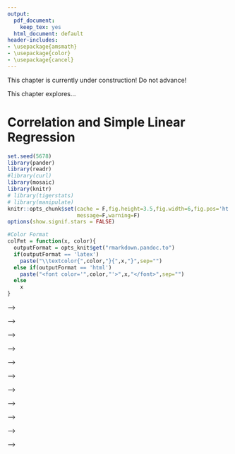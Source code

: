 ```yaml
---
output:
  pdf_document: 
    keep_tex: yes
  html_document: default
header-includes:
- \usepackage{amsmath}
- \usepackage{color}
- \usepackage{cancel}
---
```


::: {.underconstruction}
This chapter is currently under construction! Do not advance!
:::

::: {.guidedpractice}
This chapter explores... 
:::

# Correlation and Simple Linear Regression {#chapter6}

```r
set.seed(5678)
library(pander)
library(readr)
#library(curl)
library(mosaic)
library(knitr)
# library(tigerstats)
# library(manipulate)
knitr::opts_chunk$set(cache = F,fig.height=3.5,fig.width=6,fig.pos='ht',
                      message=F,warning=F)
options(show.signif.stars = FALSE)
```


```r
#Color Format
colFmt = function(x, color){
  outputFormat = opts_knit$get("rmarkdown.pandoc.to")
  if(outputFormat == 'latex')
    paste("\\textcolor{",color,"}{",x,"}",sep="")
  else if(outputFormat == 'html')
    paste("<font color='",color,"'>",x,"</font>",sep="")
  else
    x
}
```

<!-- ## Relationships between two quantitative variables	{#section6-1} -->

<!-- The independence test in Chapter \@ref(chapter5) provided a technique for assessing evidence of a -->
<!-- relationship between two categorical variables. The terms ***relationship*** and ***association*** -->
<!-- are synonyms that, in statistics, imply that particular values on one variable tend to occur more often with -->
<!-- some other values of the other variable or that knowing -->
<!-- something about the level of one variable provides information about the -->
<!-- patterns of values on the other variable. These terms are not specific to the -->
<!-- "form" of the relationship -- any pattern (strong or weak, negative or positive,  -->
<!-- easily described or complicated) satisfy the definition. There are two other -->
<!-- aspects to using these terms in a statistical context. First, they are not -->
<!-- directional -- an association between $x$ and $y$ is the same as saying there is an -->
<!-- association between $y$ and $x$. Second, they are not causal unless the levels of -->
<!-- one of the variables are randomly assigned in an experimental context. We add -->
<!-- to this terminology the idea of correlation between variables $x$ and $y$.  -->
<!-- ***Correlation***, in most statistical contexts, is a measure of the specific type  -->
<!-- of relationship between the variables: the **linear relationship between two  -->
<!-- quantitative variables**^[There are measures  -->
<!-- of correlation between categorical variables but when -->
<!-- statisticians say correlation they mean correlation of quantitative variables.  -->
<!-- If they are discussing correlations of other types, they will make that clear.].  -->
<!-- So as we start to review these ideas from your previous statistics course,  -->
<!-- remember that associations and relationships are more general than correlations -->
<!-- and it is possible to have no correlation where there is a strong relationship -->
<!-- between variables. "Correlation" is used colloquially as a synonym for -->
<!-- relationship but we will work to reserve it for its more specialized usage here -->
<!-- to refer specifically to the linear relationship. \index{correlation} \index{association} -->

<!-- \indent Assessing and then modeling relationships between quantitative variables drives -->
<!-- the rest of the chapters,  -->
<!-- so we should get started with some motivating examples to start to think about -->
<!-- what relationships between quantitative variables "look like"... To motivate -->
<!-- these methods, we will start with a study of the effects of beer consumption on -->
<!-- blood alcohol levels (*BAC*, in grams of alcohol per deciliter of blood). A group  -->
<!-- of $n=16$ student volunteers at The Ohio State University drank a -->
<!-- randomly assigned number of beers^[Some of the details of this study have been lost,  -->
<!-- so we will assume that the -->
<!-- subjects were randomly assigned and that a beer means a regular sized can of beer and that -->
<!-- the beer was of regular strength. We don't know if any of that is actually true.  -->
<!-- It would be nice to repeat this study to know more details and possibly have a larger sample size but I doubt if our institutional review board would allow students to drink as much as 9 beers.].  -->
<!-- Thirty minutes later, a police officer measured their *BAC*. Your instincts, especially -->
<!-- as well-educated college students with some chemistry knowledge, should inform -->
<!-- you about the direction of this relationship -- that there is a ***positive  -->
<!-- relationship*** between ``Beers`` and ``BAC``. In other words,  **higher values of -->
<!-- one variable are associated with higher values of the other**. Similarly,  -->
<!-- lower values of one are associated with lower values of the other.  -->
<!-- In fact there are online calculators that tell you how much your *BAC* increases -->
<!-- for each extra beer consumed (for example: -->
<!-- http://www.craftbeer.com/beer-studies/blood-alcohol-content-calculator -->
<!-- if you plug in 1 beer). The increase -->
<!-- in $y$ (``BAC``) for a 1 unit increase in $x$ (here, 1 more beer) is an example of a  -->
<!-- ***slope coefficient*** that is applicable if the relationship between the  -->
<!-- variables is linear and something that will be -->
<!-- fundamental in what is called a ***simple linear regression model***. -->
<!-- \index{model!SLR} -->
<!-- \index{simple linear regression|see {SLR}} -->
<!-- In a -->
<!-- simple linear regression model (simple means that there is only one explanatory -->
<!-- variable) the slope is the expected change in the mean response for a one unit -->
<!-- increase in the explanatory variable. You could also use the *BAC* calculator and -->
<!-- the models that we are going to develop to pick a total number of beers you -->
<!-- will consume and get a predicted *BAC*, which employs the entire equation we will estimate. -->

<!-- \indent Before we get to the specifics of this model and how we measure correlation, we  -->
<!-- should graphically explore the relationship between ``Beers`` and ``BAC`` in a scatterplot.  -->
<!-- Figure \@ref(fig:Figure6-1) shows a ***scatterplot*** of the results that display  -->
<!-- the expected positive relationship. Scatterplots display the response pairs for  -->
<!-- the two quantitative variables with the -->
<!-- explanatory variable on the $x$-axis and the response variable on the $y$-axis. The -->
<!-- relationship between ``Beers`` and ``BAC`` appears to be relatively linear but -->
<!-- there is possibly more variability than one might expect. For example, for -->
<!-- students consuming 5 beers, their *BAC*s range from 0.05 to 0.10. If you look -->
<!-- at the online *BAC* calculators, you will see that other factors such as weight, -->
<!-- sex, and beer percent alcohol can impact -->
<!-- the results. We might also be interested in previous alcohol consumption. In -->
<!-- Chapter \@ref(chapter8), we will learn how to estimate the relationship between  -->
<!-- ``Beers`` and ``BAC`` after correcting or controlling for those "other variables" using  -->
<!-- ***multiple linear regression***, where we incorporate more than one -->
<!-- quantitative explanatory variable into the linear model (somewhat like in the -->
<!-- 2-Way ANOVA). -->
<!-- \index{multiple linear regression|see {MLR}} -->
<!-- \index{model!MLR} -->
<!-- Some of this variability might be hard or impossible to explain -->
<!-- regardless of the other variables available and is considered unexplained variation -->
<!-- and goes into the residual errors in our models, just like in the ANOVA models.  -->
<!-- To make scatterplots as in Figure \@ref(fig:Figure6-1), you can simply^[I added  -->
<!-- ``pch=16, col=30`` to fill in the default circles and make the points in something  -->
<!-- other than black, an entirely unnecessary addition here.] use  -->
<!-- ``plot(y~x, data=...)``. -->

<!-- ```{r echo=F} -->
<!-- set.seed(5678) -->
<!-- ``` -->

<!-- ```{r eval=F} -->
<!-- library(readr) -->
<!-- BB <- read_csv("http://www.math.montana.edu/courses/s217/documents/beersbac.csv") -->
<!-- ``` -->

<!-- ```{r echo=F} -->
<!-- library(readr) -->
<!-- BB <- read_csv("beersbac.csv") -->
<!-- ``` -->

<!-- (ref:fig6-1) Scatterplot of *Beers* consumed versus *BAC*. -->

<!-- ```{r Figure6-1,fig.cap="(ref:fig6-1)",warning=F,message=F} -->
<!-- plot(BAC~Beers, data=BB, pch=16, col=30) -->
<!-- ``` -->

<!-- <!-- \newpage --> -->

<!-- There are a few general things to look for in scatterplots: -->

<!-- 1. **Assess the** $\underline{\textbf{direction of the relationship}}$ -- is it  -->
<!-- positive or negative?  -->

<!-- 2. **Consider the** $\underline{\textbf{strength of the relationship}}$.  -->
<!-- The general idea of assessing strength visually is about how hard or easy it is  -->
<!-- to see the pattern. If it is hard to see a pattern, then it is weak. If it is easy to -->
<!-- see, then it is strong.  -->

<!-- 3. **Consider the** $\underline{\textbf{linearity of the relationship}}$. Does it  -->
<!-- appear to curve or does it follow a relatively straight line? Curving relationships are -->
<!-- called ***curvilinear*** or ***nonlinear*** and can be strong or -->
<!-- weak just like linear relationships -- it is all about how tightly the -->
<!-- points follow the pattern you identify.  -->

<!-- 4. **Check for** $\underline{\textbf{unusual observations -- outliers}}$ -- by looking  -->
<!-- for points that don't follow the overall pattern. Being large in $x$ or $y$ -->
<!-- doesn't mean that the point is an outlier. Being unusual relative to the overall -->
<!-- pattern makes a point an outlier in this setting. -->

<!-- 5. **Check for** $\underline{\textbf{changing variability}}$ in one variable based  -->
<!-- on values of the other variable. This will tie into a constant variance assumption  -->
<!-- later in the regression models. -->

<!-- 6. **Finally, look for** $\underline{\textbf{distinct groups}}$ in the scatterplot. -->
<!-- This might suggest that observations from two populations, say males and females,  -->
<!-- were combined but the relationship between the two quantitative variables -->
<!-- might be different for the two groups. -->

<!-- \indent Going back to Figure \@ref(fig:Figure6-1) it appears that there is a  -->
<!-- moderately strong linear -->
<!-- relationship between ``Beers`` and ``BAC`` -- not weak but with some variability -->
<!-- around what appears to be a fairly clear to see straight-line relationship. There might even be a -->
<!-- hint of a nonlinear relationship in the higher beer values. There are no clear -->
<!-- outliers because the observation at 9 beers seems to be following the overall -->
<!-- pattern fairly closely. There is little evidence of non-constant variance -->
<!-- mainly because of the limited size of the data set -- we'll check this with -->
<!-- better plots later. And there are no clearly distinct groups in this plot, possibly -->
<!-- because the # of beers was randomly assigned. These data have one more -->
<!-- interesting feature to be noted -- that subjects managed to consume 8 or 9 -->
<!-- beers. This seems to be a large number. I have never been able to trace this -->
<!-- data set to the original study so it is hard to know if (1) they had this study -->
<!-- approved by a human subjects research review board to make sure it was "safe",  -->
<!-- (2) every subject in the study was able to consume their randomly assigned -->
<!-- amount, and (3) whether subjects were asked to show up to the study with *BAC*s -->
<!-- of 0. We also don't know the exact alcohol concentration of the beer consumed or -->
<!-- volume. So while this is a fun example to start these methods with, a better version of this data set would be nice... -->

<!-- \indent In making scatterplots, there is always a choice of a variable for the  -->
<!-- $x$-axis and the $y$-axis. It is our -->
<!-- convention to put explanatory or independent variables (the ones used to -->
<!-- explain or predict the responses) on the $x$-axis. In studies where the subjects are -->
<!-- randomly assigned to levels of a variable, this is very clearly an explanatory -->
<!-- variable, and we can go as far as making causal inferences with it. In -->
<!-- observational studies, it can be less clear which variable explains which. In -->
<!-- these cases, make the most reasonable choice based on the observed variables but -->
<!-- remember that, when the direction of relationship is unclear, you could have -->
<!-- switched the axes and thus the implication of which variable is explanatory. -->

<!-- ## Estimating the correlation coefficient	{#section6-2} -->


<!-- In terms of quantifying relationships between variables, we start with  -->
<!-- the correlation coefficient, a -->
<!-- measure that is the same regardless of your choice of variables as -->
<!-- explanatory or response. We measure the strength and direction of -->
<!-- linear relationships between two quantitative variables using  -->
<!-- ***Pearson's r*** or ***Pearson's Product Moment Correlation Coefficient***. -->
<!-- For those who really like acronyms, Wikipedia even suggests calling it  -->
<!-- the PPMCC. However,  -->
<!-- its use is so ubiquitous that the lower case ***r*** or just "correlation -->
<!-- coefficient" are often sufficient to identify that you have used the PPMCC.  -->
<!-- Some of the extra distinctions arise because there are other ways of measuring -->
<!-- correlations in other situations (for example between two categorical -->
<!-- variables), but we will not consider them here.  -->

<!-- <!-- \newpage --> -->

<!-- \indent The correlation coefficient, ***r***, is calculated as -->

<!-- $$r=\frac{1}{n-1}\sum^n_{i=1}\left(\frac{x_i-\bar{x}}{s_x}\right) -->
<!-- \left(\frac{y_i-\bar{y}}{s_y}\right),$$  -->

<!-- where $s_x$ and $s_y$ are the standard deviations of $x$ and $y$. This  -->
<!-- formula can also be written as -->

<!-- $$r=\frac{1}{n-1}\sum^n_{i=1}z_{x_i}z_{y_i}$$ -->

<!-- where $z_{x_i}$ is the z-score (observation minus mean divided by  -->
<!-- standard deviation) for the $i^{th}$ observation on $x$ and $z_{y_i}$ -->
<!-- is the z-score for the $i^{th}$ observation on $y$. We won't directly -->
<!-- use this formula, but its contents inform the behavior of ***r***. -->
<!-- First, because it is a sum divided by ($n-1$) it is a bit like -->
<!-- an average -- it combines information across all observations and, like the -->
<!-- mean, is sensitive to outliers. Second, it is a dimension-less measure, meaning -->
<!-- that it has no units attached to it. It is based on z-scores which have units -->
<!-- of standard deviations of $x$ or $y$ so the original units of measurement are -->
<!-- canceled out going into this calculation. This also means that changing the -->
<!-- original units of measurement, say from Fahrenheit to Celsius or from miles to -->
<!-- km for one or the other variable will have no impact on the correlation. Less -->
<!-- obviously, the formula guarantees that ***r*** is between -1 and 1. It will -->
<!-- attain -1 for a perfect negative linear relationship, 1 for a perfect positive -->
<!-- linear relationship, and 0 for no linear relationship. We are being careful -->
<!-- here to say ***linear relationship*** because you can have a strong nonlinear -->
<!-- relationship with a correlation of 0. For example, consider  -->
<!-- Figure \@ref(fig:Figure6-2).  -->

<!-- (ref:fig6-2) Scatterplot of an amusing (and strong) relationship that has $r=0$. -->

<!-- ```{r Figure6-2,fig.cap="(ref:fig6-2)",echo=F,warning=F,message=F,fig.height=3, fig.width=3} -->
<!-- x <- seq(from=0,to=20,length.out=20) -->
<!-- y <- (x-mean(x))^2 -->
<!-- x <- c(x,5,15) -->
<!-- y <- c(y,220,220) -->
<!-- plot(x,y,col='skyblue',main="r=0",pch=16) -->
<!-- ``` -->


<!-- \indent There are some conditions for trusting the results that the  -->
<!-- correlation coefficient provides: -->

<!-- 1. Two quantitative variables measured.  -->

<!--     * This might seem silly, but categorical variables can be coded  -->
<!--     numerically and a meaningless correlation can be estimated if you  -->
<!--     are not careful what you correlate.  -->

<!--     \newpage -->

<!-- 2. The relationship between the variables is relatively linear. -->

<!--     * If the relationship is nonlinear, the correlation is meaningless since it only measures linear relationships  -->
<!--     and can be misleading if applied to a nonlinear relationship. -->

<!-- 3. There should be no outliers. \index{outlier} -->

<!--     * The correlation is very sensitive (technically ***not resistant***)  -->
<!--     to the impacts of certain types of outliers and you should generally  -->
<!--     avoid reporting the correlation when they are present. -->
<!--     \index{resistant!not} -->

<!--     * One option in the presence of outliers is to report the correlation  -->
<!--     with and without outliers to see how they influence the estimated  -->
<!--     correlation.  -->

<!-- \indent The correlation coefficient is dimensionless but larger magnitude values -->
<!-- (closer to -1 OR 1) mean stronger linear relationships. A rough interpretation -->
<!-- scale based on experiences working with correlations follows, but this varies -->
<!-- between fields and types of research and variables measured. It depends on the -->
<!-- levels of correlation researchers become used to obtaining, so can even vary -->
<!-- within fields. Use this scale until you develop your own experience: -->

<!-- * $\left|\boldsymbol{r}\right|<0.3$: weak linear relationship, -->

<!-- * $0.3 < \left|\boldsymbol{r}\right|<0.7$: moderate linear relationship,  -->

<!-- * $0.7 < \left|\boldsymbol{r}\right|<0.9$: strong linear relationship, and -->

<!-- * $0.9 < \left|\boldsymbol{r}\right|<1.0$: very strong linear relationship.   -->

<!-- And again note that this scale only relates to the **linear** aspect of -->
<!-- the relationship between the variables.  -->

<!-- \indent When we have linear relationships between two quantitative variables,  -->
<!-- $x$ and $y$, we can obtain estimated correlations from the ``cor`` -->
<!-- function either using ``y~x`` or by running the ``cor`` function^[This  -->
<!-- interface with the ``cor`` function only works after you load the  -->
<!-- ``mosaic`` package.] on the entire data set. When you run the ``cor`` -->
<!-- function on a data set it produces a ***correlation matrix*** which  -->
<!-- contains a matrix of correlations where you can triangulate the  -->
<!-- variables being correlated by the row and column names, noting -->
<!-- that the correlation between a variable and itself is 1. A matrix of -->
<!-- correlations is useful for comparing more than two variables, discussed below. \index{correlation matrix} \index{\texttt{cor()}} -->

<!-- ```{r} -->
<!-- library(mosaic) -->
<!-- cor(BAC~Beers, data=BB) -->
<!-- cor(BB) -->
<!-- ``` -->

<!-- Based on either version of using the function, we find that the correlation -->
<!-- between ``Beers`` and ``BAC`` is estimated to be 0.89. This suggests a  -->
<!-- strong linear relationship between the -->
<!-- two variables. Examples are about the only way to build up enough experience to -->
<!-- become skillful in using the correlation coefficient. Some additional -->
<!-- complications arise in more complicated studies as the next example -->
<!-- demonstrates.  -->

<!-- \indent @Gude2009 explored the relationship  -->
<!-- between average summer -->
<!-- temperature (degrees F) and area burned (natural log of hectares^[The  -->
<!-- natural log ($\log_e$ or $\ln$) is used in statistics so much that the -->
<!-- function in R ``log`` actually takes the natural log and if you want a  -->
<!-- $\log_{10}$ you have to use the function ``log10``. When statisticians  -->
<!-- say log we mean natural log.] = log(hectares)) by wildfires in Montana  -->
<!-- from 1985 to 2007. The ***log-transformation*** is often used to reduce  -->
<!-- the impacts of really large observations with -->
<!-- non-negative (strictly greater than 0) variables -->
<!-- (more on ***transformations*** and their impacts on regression models  -->
<!-- in Chapter \@ref(chapter7)). -->
<!-- \index{transformation} -->
<!-- Based on your experiences with the wildfire "season" and before  -->
<!-- analyzing the data, I'm sure -->
<!-- you would assume that summer temperature explains the area burned by wildfires.  -->
<!-- But could it be that more fires are related to having warmer summers? That -->
<!-- second direction is unlikely on a state-wide scale but could apply at a -->
<!-- particular weather station that is near a fire. There is another option -- some -->
<!-- other variable is affecting both variables. For example, drier summers might  -->
<!-- be the real explanatory variable that is related to having both warm summers and lots -->
<!-- of fires. These variables are also being measured over time making them examples -->
<!-- of ***time series***. In -->
<!-- this situation, if there are changes over time, they might be attributed to -->
<!-- climate change. So there are really three relationships to explore with the -->
<!-- variables measured here (remembering that the full story might require -->
<!-- measuring even more!): log-area burned versus temperature, temperature versus -->
<!-- year, and log-area burned versus year.  \index{log} \index{log10} \index{\texttt{log()}} \index{time series} -->

<!-- \indent With more than two variables, we can use the ``cor`` function on all the  -->
<!-- variables and end up getting a matrix of correlations or, simply, the -->
<!-- ***correlation matrix***.  \index{correlation matrix} If you triangulate the row and column labels, that cell provides the correlation between that pair of variables. For example, in the first row (``Year``)  -->
<!-- and the last column (``loghectares``), you can find that the correlation -->
<!-- coefficient is ***r***=0.362. Note the symmetry in the matrix around the  -->
<!-- diagonal of 1's -- this further illustrates that correlation between  -->
<!-- $x$ and $y$ does not depend on which variable is viewed as the "response". -->
<!-- The estimated correlation -->
<!-- between ``Temperature`` and ``Year`` is -0.004 and the correlation between -->
<!-- ``loghectares`` (*log-hectares burned*) and ``Temperature`` is 0.81. So  -->
<!-- ``Temperature`` has almost no linear -->
<!-- change over time. And there is a strong linear relationship between  -->
<!-- ``loghectares`` and ``Temperature``. So it appears that temperatures may  -->
<!-- be related to log-area burned but that the trend over time in both is less  -->
<!-- clear (at least the linear trends).  -->

<!-- ```{r eval=F} -->
<!-- mtfires <- read_csv("http://www.math.montana.edu/courses/s217/documents/climateR2.csv") -->
<!-- ``` -->

<!-- ```{r echo=F} -->
<!-- mtfires <- read_csv("climateR2.csv") -->
<!-- ``` -->

<!-- ```{r} -->
<!-- # natural log transformation of area burned -->
<!-- mtfires$loghectares <- log(mtfires$hectares)  -->

<!-- #Cuts the original hectares data so only log-scale version in tibble -->
<!-- mtfiresR <- mtfires[,-3]  -->
<!-- cor(mtfiresR) -->
<!-- ``` -->

<!-- \indent The correlation matrix alone is misleading -- we need to explore scatterplots  -->
<!-- to check for nonlinear -->
<!-- relationships, outliers, and clustering of observations that may be distorting -->
<!-- the numerical measure of the linear relationship. \index{outlier} The ``pairs.panels`` -->
<!-- function from the ``psych`` package [@R-psych] combines the numerical  -->
<!-- correlation information and scatterplots in one display. -->
<!-- \index{R packages!\textbf{psych}} -->
<!-- There are -->
<!-- some options to turn off for the moment but it is an easy function to use to -->
<!-- get lots of information in one place. As in the correlation matrix, you -->
<!-- triangulate the variables for the pairwise relationship. The upper right -->
<!-- panel of Figure \@ref(fig:Figure6-3) displays a correlation of 0.36 for  -->
<!-- ``Year`` and ``loghectares`` and the lower left panel contains the  -->
<!-- scatterplot with ``Year`` on the $x$-axis and ``loghectares`` on the $y$-axis. -->
<!-- The correlation between ``Year`` and ``Temperature`` is really small, both -->
<!-- in magnitude and in display, but appears to be nonlinear (it goes down between -->
<!-- 1985 and 1995 and then goes back up), so the correlation coefficient doesn't -->
<!-- mean much here since it just measures the overall linear relationship. We might -->
<!-- say that this is a moderate strength (moderately "clear") curvilinear -->
<!-- relationship. In terms of the underlying climate process, it suggests a -->
<!-- decrease in summer temperatures between 1985 and 1995 and then an increase in -->
<!-- the second half of the data set.  -->


<!-- (ref:fig6-3) Scatterplot matrix of Montana fires data.  -->

<!-- ```{r Figure6-3,fig.cap="(ref:fig6-3)"} -->
<!-- library(psych)  -->
<!-- pairs.panels(mtfiresR, ellipses=F, scale=T, smooth=F, col=0) -->
<!-- ``` -->

<!-- \indent As one more example, the Australian Institute of Sport collected data  -->
<!-- on 102 male and 100 female athletes that are available in the ``ais`` -->
<!-- data set from the ``alr3`` package (@R-alr3, @Weisberg2005). -->
<!-- \index{R packages!\textbf{alr3}} -->
<!-- They measured a  -->
<!-- variety of variables including the athlete's Hematocrit (``Hc``,  -->
<!-- units of percentage of red blood cells in the blood), Body Fat Percentage  -->
<!-- (``Bfat``, units of percentage of total body weight), and height (``Ht``, -->
<!-- units of cm). Eventually we might be interested in predicting ``Hc``  -->
<!-- based on the other variables, but for now the associations are of interest.  -->

<!-- (ref:fig6-4) Scatterplot matrix of athlete data.  -->

<!-- ```{r Figure6-4,fig.cap="(ref:fig6-4)"} -->
<!-- library(alr3) -->
<!-- data(ais) -->
<!-- library(tibble) -->
<!-- ais <- as_tibble(ais) -->
<!-- aisR <- ais[,c("Ht","Hc","Bfat")] -->
<!-- summary(aisR) -->
<!-- pairs.panels(aisR, scale=T, ellipse=F, smooth=F, col=0) -->
<!-- ``` -->

<!-- \newpage -->

<!-- ```{r} -->
<!-- cor(aisR) -->
<!-- ``` -->

<!-- ``Ht`` (*Height*) and ``Hc`` (*Hematocrit*) have a moderate positive  -->
<!-- relationship that may contain a slight nonlinearity. It also contains one -->
<!-- clear outlier for a middle height athlete (around 175 cm) with an ``Hc`` -->
<!-- of close to 60% (a result that is extremely high). One might wonder about  -->
<!-- whether this athlete has been doping or -->
<!-- if that measurement involved a recording error. We should consider removing -->
<!-- that observation to see how our results might change without it impacting the -->
<!-- results. For the relationship between ``Bfat`` (*body fat*) and ``Hc``  -->
<!-- (*hematocrit*), that same high ``Hc`` value is a clear outlier. There is -->
<!-- also a high ``Bfat`` (*body fat*) athlete (35%) with a somewhat low  -->
<!-- ``Hc`` value. This also might be influencing our impressions so we will  -->
<!-- remove both "unusual" values and remake the plot. The two offending -->
<!-- observations were found for individuals numbered 56 and 166 in the data set: -->

<!-- ```{r} -->
<!-- aisR[c(56,166),] -->
<!-- ``` -->

<!-- We can create a reduced version of the data (``aisR2``) by removing those  -->
<!-- two rows using ``[-c(56, 166),]`` and then remake the plot: -->

<!-- (ref:fig6-5) Scatterplot matrix of athlete data with two potential outliers removed. \index{outlier} -->

<!-- ```{r Figure6-5,fig.cap="(ref:fig6-5)",warning=F,message=F} -->
<!-- aisR2 <- aisR[-c(56,166),] #Removes observations in rows 56 and 166 -->
<!-- pairs.panels(aisR2, scale=T, ellipse=F, smooth=F, col=0) -->
<!-- ``` -->

<!-- \indent After removing these two unusual observations, the relationships between  -->
<!-- the variables are more obvious (Figure \@ref(fig:Figure6-5)). There is a  -->
<!-- moderate strength, relatively linear relationship between *Height* and  -->
<!-- *Hematocrit*. There is almost no relationship between *Height* and  -->
<!-- *Body Fat %* $(\boldsymbol{r}=-0.20)$. There is a negative, moderate strength,  -->
<!-- somewhat curvilinear relationship between *Hematocrit* and *Body Fat %* -->
<!-- $(\boldsymbol{r}=-0.54)$. As hematocrit increases initially, the body fat  -->
<!-- percentage decreases but at a certain level (around 45% for ``Hc``), the  -->
<!-- body fat percentage seems to -->
<!-- level off. Interestingly, it ended up that removing those two outliers had only -->
<!-- minor impacts on the estimated correlations -- this will not always be the case.  -->

<!-- \indent Sometimes we want to just be able to focus on the correlations, assuming  -->
<!-- we trust that -->
<!-- the correlation is a reasonable description of the results between the -->
<!-- variables. To make it easier to see patterns of positive and negative -->
<!-- correlations, we can employ a different version of the same display from  -->
<!-- the ``corrplot`` package [@R-corrplot] with the ``corrplot.mixed`` function. \index{\texttt{corrplot.mixed()}} -->
<!-- \index{R packages!\textbf{corrplot}} -->
<!-- In this case  -->
<!-- (Figure \@ref(fig:Figure6-6)), it tells much the same story but also allows  -->
<!-- the viewer to easily distinguish both size and direction and read off the  -->
<!-- numerical correlations if desired. \index{correlation plot} -->

<!-- (ref:fig6-6) Correlation plot of the athlete data with two potential outliers removed. Lighter (orange) circle for positive correlations and black for negative correlations.  -->

<!-- ```{r Figure6-6,fig.cap="(ref:fig6-6)",fig.height=3.5,fig.width=3.5} -->
<!-- library(corrplot) -->
<!-- corrplot.mixed(cor(aisR2), upper.col=c("black", "orange"),lower.col=c("black", "orange")) -->
<!-- ``` -->


<!-- ## Relationships between variables by groups	{#section6-3} -->

<!-- In assessing the relationship -->
<!-- between variables, incorporating information from a third variable can often -->
<!-- enhance the information gathered by either showing that the relationship -->
<!-- between the first two variables is the same across levels of the other variable -->
<!-- or showing that it differs. When the other variable is categorical (or just can -->
<!-- be made categorical), it can be added to scatterplots, changing the symbols and -->
<!-- colors for the points based on the different groups. These techniques are -->
<!-- especially useful if the categorical variable corresponds to potentially -->
<!-- distinct groups in the responses. In the previous example, the data set was -->
<!-- built with male and female athletes. For some characteristics, the -->
<!-- relationships might be the same for both sexes but for others, there are likely -->
<!-- some physiological differences to consider.  -->

<!-- \indent We could continue to use the ``plot`` function here, but it would require  -->
<!-- additional lines of code to add these extra features. The ``scatterplot`` -->
<!-- function from the ``car`` package (@R-carData, @Fox2011) makes it easy  -->
<!-- to incorporate information from an -->
<!-- additional categorical variable. We'll add to our regular formula idea (``y~x``) -->
<!-- the vertical line "|" followed by the categorical variable ``z``, such as  -->
<!-- ``y~x|z``. As noted earlier, in statistics, "|" means "to condition on" or,  -->
<!-- here, consider the relationship between $y$ and $x$ by groups in $z$. The other -->
<!-- options are mainly to make it easier to read the information in the plot... -->
<!-- Using this enhanced notation, Figure \@ref(fig:Figure6-7) displays the  -->
<!-- *Height* and *Hematocrit* relationship with information on the sex of the  -->
<!-- athletes where sex was coded 0 for males and 1 for females. \index{\texttt{scatterplot()}} -->

<!-- (ref:fig6-7) Scatterplot of athlete's height and hematocrit by sex of athletes. Males were coded as 0s and females as 1s. -->

<!-- ```{r Figure6-7,fig.cap="(ref:fig6-7)",echo=F} -->
<!-- aisR2 <- ais[-c(56,166),c("Ht","Hc","Bfat","Sex")] -->
<!-- library(car) -->
<!-- aisR2$Sex <- factor(aisR2$Sex) -->
<!-- scatterplot(Hc~Ht|Sex, data=aisR2, pch=c(3,21), regLine=F, smooth=F, -->
<!--             boxplots="xy", main="Scatterplot of Height vs Hematocrit by Sex", -->
<!--             cex.main=1) -->
<!-- ``` -->

<!-- ```{r eval=F} -->
<!-- aisR2 <- ais[-c(56,166),c("Ht","Hc","Bfat","Sex")] -->
<!-- library(car) -->
<!-- aisR2$Sex <- factor(aisR2$Sex) -->
<!-- scatterplot(Hc~Ht|Sex, data=aisR2, pch=c(3,21), regLine=F, smooth=F, -->
<!--             boxplots="xy", main="Scatterplot of Height vs Hematocrit by Sex")  -->
<!-- # pch=c(3,21) provides two different symbols that are easy to distinguish.  -->
<!-- # Drop this option or add more numbers to the list if you have more than 2 groups. -->
<!-- ``` -->

<!-- \indent Adding the grouping information really changes the impressions of the relationship -->
<!-- between *Height* and *Hematocrit* -- within each sex, there is little relationship  -->
<!-- between the two variables. The overall relationship is of -->
<!-- moderate strength and positive but the subgroup relationships are weak at best.  -->
<!-- The overall relationship is created by inappropriately combining two groups -->
<!-- that had different means in both the $x$ and $y$ directions. Men have higher -->
<!-- mean heights and hematocrit values than women and putting them together in one -->
<!-- large group creates the misleading overall relationship^[This is related to what is called Simpson's paradox, where the overall analysis (ignoring a grouping variable) leads to a conclusion of a relationship in one direction, but when the relationship is broken down into subgroups it is in the opposite direction in each group. \index{Simpson's paradox} This emphasizes the importance of checking and accounting for differences in groups and the more complex models we are setting the stage to consider in the coming chapters.].  -->

<!-- \indent To get the correlation coefficients by groups, we can subset the data set using a -->
<!-- logical inquiry on the ``Sex`` variable in the updated ``aisR2`` data set, using  -->
<!-- ``Sex==0`` in the ``subset`` function to get a tibble with male subjects only and ``Sex==1`` for the female subjects,  -->
<!-- then running the ``cor`` function on each version of the data set: -->

<!-- ```{r} -->
<!-- cor(Hc~Ht, data=subset(aisR2,Sex==0)) #Males only -->
<!-- cor(Hc~Ht, data=subset(aisR2,Sex==1)) #Females only -->
<!-- ``` -->

<!-- These results show that $\boldsymbol{r}=-0.05$ for *Height* and *Hematocrit*  -->
<!-- for *males* and $\boldsymbol{r}=0.03$ for *females*. The first suggests a  -->
<!-- very weak negative linear -->
<!-- relationship and the second suggests a very weak positive linear relationship.  -->
<!-- The correlation when the two groups were combined (and group information was  -->
<!-- ignored!) was that $\boldsymbol{r}=0.37$. So one -->
<!-- conclusion here is that correlations on data sets that contain groups can be -->
<!-- very misleading (if the groups are ignored). It also emphasizes the importance of exploring for potential -->
<!-- subgroups in the data set -- these two groups were not obvious in the initial -->
<!-- plot, but with added information the real story became clear.  -->

<!-- \indent For the *Body Fat* vs *Hematocrit* results in Figure \@ref(fig:Figure6-8), with -->
<!-- an overall correlation of $\boldsymbol{r}=-0.54$, the subgroup correlations -->
<!-- show weaker relationships that also appear to be in different directions  -->
<!-- ($\boldsymbol{r}=0.13$ for men and $\boldsymbol{r}=-0.17$ for women). This  -->
<!-- doubly reinforces the dangers of aggregating different groups and -->
<!-- ignoring the group information.  -->

<!-- ```{r} -->
<!-- cor(Hc~Bfat, data=subset(aisR2,Sex==0)) #Males only -->
<!-- cor(Hc~Bfat, data=subset(aisR2,Sex==1)) #Females only -->
<!-- ``` -->

<!-- (ref:fig6-8) Scatterplot of athlete's body fat and hematocrit by sex of athletes. Males were coded as 0s and females as 1s.  -->

<!-- ```{r Figure6-8,fig.cap="(ref:fig6-8)",echo=F} -->
<!-- scatterplot(Hc~Bfat|Sex, data=aisR2, pch=c(3,21), regLine=F, smooth=F, -->
<!--             boxplots="xy", main="Scatterplot of Body Fat vs Hematocrit by Sex", -->
<!--             cex.main=1) -->
<!-- ``` -->

<!-- <!-- \newpage --> -->

<!-- ```{r eval=F} -->
<!-- scatterplot(Hc~Bfat|Sex, data=aisR2, pch=c(3,21), regLine=F, smooth=F, -->
<!--             boxplots="xy", main="Scatterplot of Body Fat vs Hematocrit by Sex") -->
<!-- ``` -->

<!-- \indent One final exploration for these data involves the *body fat *and *height* relationship  -->
<!-- displayed in Figure \@ref(fig:Figure6-9). This relationship shows an even greater -->
<!-- disparity between overall and subgroup results. The overall relationship is -->
<!-- characterized as a weak negative relationship $(\boldsymbol{r}=-0.20)$ that  -->
<!-- is not clearly linear or nonlinear. The subgroup relationships are both clearly -->
<!-- positive with a stronger relationship for men that might also be nonlinear (for  -->
<!-- the linear relationships $\boldsymbol{r}=0.45$ for women and -->
<!-- $\boldsymbol{r}=0.20$ for men). Especially for female athletes, those that are  -->
<!-- taller seem to have higher body fat percentages. This might be related to the  -->
<!-- types of sports they compete in -- that would be another categorical variable  -->
<!-- we could incorporate... Both groups also seem to demonstrate slightly more  -->
<!-- variability in *Body Fat* associated with taller athletes (each sort of  -->
<!-- "fans out").  -->

<!-- ```{r} -->
<!-- cor(Bfat~Ht, data=subset(aisR2,Sex==0)) #Males only -->
<!-- cor(Bfat~Ht, data=subset(aisR2,Sex==1)) #Females only -->
<!-- ``` -->

<!-- (ref:fig6-9) Scatterplot of athlete's body fat and height by sex. -->

<!-- ```{r Figure6-9,fig.cap="(ref:fig6-9)",echo=F} -->
<!-- scatterplot(Bfat~Ht|Sex, data=aisR2, pch=c(3,21), regLine=F, smooth=F, -->
<!--             boxplots="xy", main="Scatterplot of Height vs Body Fat by Sex", -->
<!--             cex.main=1) -->
<!-- ``` -->


<!-- ```{r eval=F} -->
<!-- scatterplot(Bfat~Ht|Sex, data=aisR2, pch=c(3,21), regLine=F, smooth=F, -->
<!--             boxplots="xy", main="Scatterplot of Height vs Body Fat by Sex") -->
<!-- ``` -->


<!-- \indent In each of these situations, the sex of the athletes has the potential to cause misleading -->
<!-- conclusions if ignored. There are two ways that this could occur -- if we did -->
<!-- not measure it then we would have no hope to account for it OR we could have -->
<!-- measured it but not adjusted for it in our results, as was done initially. We -->
<!-- distinguish between these two situations by defining the impacts of this -->
<!-- additional variable as either a confounding or lurking variable: -->

<!-- * ***Confounding variable:*** affects the response variable and is related to the  -->
<!-- explanatory variable. The impacts of a confounding variable on the response  -->
<!-- variable cannot be separated from the impacts of the explanatory variable. -->
<!-- \index{confounding} -->

<!-- * ***Lurking variable:*** a potential confounding variable that is not measured  -->
<!-- and is not considered in the interpretation of the study. -->
<!-- \index{lurking} -->

<!-- Lurking variables show up in studies sometimes due to lack of knowledge of the  -->
<!-- system being studied or a lack of -->
<!-- resources to measure these variables. Note that there may be no satisfying resolution to the confounding variable problem but that it is better to have measured it and know about it than to have it remain a lurking variable. -->

<!-- \indent To help think about confounding and lurking variables, consider the following  -->
<!-- situation. On many -->
<!-- highways, such as Highway 93 in Montana and north into Canada, recent -->
<!-- construction efforts have been involved in creating safe passages for animals -->
<!-- by adding fencing and animal crossing structures. These structures both can -->
<!-- improve driver safety, save money from costs associated with animal-vehicle -->
<!-- collisions, and increase connectivity of animal populations. Researchers (such as @Clevenger2005) -->
<!-- involved in these projects are interested in which characteristics of -->
<!-- underpasses lead to the most successful structures, mainly measured by rates of -->
<!-- animal usage (number of times they cross under the road). Crossing structures -->
<!-- are typically made using culverts and those tend to be cylindrical. Researchers -->
<!-- are interested in studying the effect of height and width of crossing structures -->
<!-- on animal usage. Unfortunately, all the tallest structures are also the widest -->
<!-- structures. If animals prefer the tall and wide structures, then there is no -->
<!-- way to know if it is due to the height or width of the structure since they are -->
<!-- confounded. If the researchers had only measured width, then they might assume -->
<!-- that it is the important characteristic of the structures but height could be a -->
<!-- lurking variable that really was the factor related to animal usage of the -->
<!-- structures. This is an example where it may not be possible to design a study -->
<!-- that prevents confounding of the two variables *height* and *width*. If the -->
<!-- researchers could control the height and width of the structures independently, then they -->
<!-- could randomly assign both variables to make sure that some narrow structures -->
<!-- are installed that are tall and some that are short. Additionally, they would -->
<!-- also want to have some wide structures that are short and some are tall. Careful design of studies can prevent confounding of variables if they are -->
<!-- known in advance and it is possible to control them, but in observational -->
<!-- studies the observed combinations of variables are uncontrollable. This is why -->
<!-- we need to employ additional caution in interpreting results from observational -->
<!-- studies. Here that would mean that even if width was found to be a predictor of animal usage, we would likely want to avoid saying that width of the structures caused differences in animal usage.  -->

<!-- ## Inference for the correlation coefficient {#section6-4} -->

<!-- We used bootstrapping briefly in -->
<!-- Chapter \@ref(chapter2) to generate nonparametric confidence intervals based  -->
<!-- on the middle -->
<!-- 95% of the bootstrapped version of the statistic. Remember that bootstrapping -->
<!-- involves sampling *with replacement* -->
<!-- from the data set and creates a distribution centered near the statistic from -->
<!-- the real data set. This also mimics sampling under the alternative as opposed -->
<!-- to sampling under the null as in our permutation approaches. Bootstrapping is -->
<!-- particularly useful for making confidence intervals where the distribution of -->
<!-- the statistic may not follow a named distribution. This is the case for the -->
<!-- correlation coefficient which we will see shortly.  -->
<!-- \index{bootstrap} -->

<!-- \indent The correlation is an interesting -->
<!-- summary but it is also an estimator of a population parameter called $\rho$ -->
<!-- (the symbol rho), which is the ***population correlation coefficient***. When  -->
<!-- $\rho = 1$, we have a perfect positive linear relationship in the population;  -->
<!-- when $\rho=-1$, there is a perfect negative linear relationship in the  -->
<!-- population; and when $\rho=0$, there is no linear relationship in the  -->
<!-- population. Therefore, to test if there is a -->
<!-- linear relationship between two quantitative variables, we use the null -->
<!-- hypothesis $H_0: \rho=0$ (tests if the true correlation, $\rho$, is 0 -- no -->
<!-- linear relationship). The alternative hypothesis is that there is some -->
<!-- (positive or negative) relationship between the variables in the population,  -->
<!-- $H_A: \rho \ne 0$. The distribution of the Pearson correlation coefficient  -->
<!-- can be complicated in some situations, so we will use -->
<!-- bootstrapping methods to generate confidence intervals for $\rho$ based on  -->
<!-- repeated random samples with replacement from the original data set. -->
<!-- \index{bootstrap} \index{$\rho$}  -->
<!-- If the $C\%$ -->
<!-- confidence interval contains 0, then we would find little to no evidence against the null -->
<!-- hypothesis since 0 is in the interval of our likely values for $\rho$. If  -->
<!-- the $C\%$ confidence interval does not contain 0, then we would find strong evidence against the null  -->
<!-- hypothesis. Along with its use in testing, it is also interesting to be able to generate a confidence interval for $\rho$ to provide an interval where we are $C\%$ confident that the true parameter lies. -->

<!-- \indent The *beers* and *BAC* example seemed to provide a strong relationship with -->
<!-- $\boldsymbol{r}=0.89$. As correlations approach -1 or 1, the sampling distribution becomes  -->
<!-- more and more skewed. This certainly shows up in the bootstrap distribution  -->
<!-- that the following code produces (Figure \@ref(fig:Figure6-10)). Remember that -->
<!-- bootstrapping utilizes the ``resample`` function applied to the data set to  -->
<!-- create new realizations of the data set by re-sampling -->
<!-- with replacement from those observations. The bold vertical line in  -->
<!-- Figure \@ref(fig:Figure6-10) corresponds to the estimated correlation -->
<!-- $\boldsymbol{r}=0.89$ and the distribution contains a noticeable left skew  -->
<!-- with a few much smaller $T^*\text{'s}$ possible in bootstrap samples. The  -->
<!-- $C\%$ confidence interval is found based -->
<!-- on the middle $C\%$ of the distribution or by finding the values that put  -->
<!-- $(100-C)/2$ into each tail of the distribution with the ``qdata`` function.  -->

<!-- ```{r} -->
<!-- Tobs <- cor(BAC~Beers, data=BB); Tobs -->
<!-- set.seed(614) -->
<!-- B <- 1000 -->
<!-- Tstar <- matrix(NA, nrow=B) -->
<!-- for (b in (1:B)){ -->
<!--   Tstar[b] <- cor(BAC~Beers, data=resample(BB)) -->
<!-- } -->
<!-- quantiles <- qdata(Tstar, c(0.025,0.975)) #95% Confidence Interval -->
<!-- ``` -->

<!-- <!-- \newpage --> -->

<!-- (ref:fig6-10) Histogram and density curve of the bootstrap distribution of the correlation coefficient with bold vertical line for observed correlation and dashed lines for bounds for the 95% bootstrap confidence interval. -->

<!-- ```{r Figure6-10,fig.cap="(ref:fig6-10)",fig.width=10,fig.height=5} -->
<!-- quantiles -->
<!-- par(mfrow=c(1,2)) -->
<!-- hist(Tstar, labels=T, ylim=c(0,550)) -->
<!-- abline(v=Tobs, col="red", lwd=3) -->
<!-- abline(v=quantiles, col="blue", lty=2, lwd=3) -->

<!-- plot(density(Tstar), main="Density curve of Tstar") -->
<!-- abline(v=Tobs, col="red", lwd=3) -->
<!-- abline(v=quantiles, col="blue", lty=2, lwd=3) -->
<!-- ``` -->

<!-- These results tell us that the bootstrap 95% CI is from 0.76 to 0.95 -- we are 95% -->
<!-- confident that the true correlation between *Beers* and *BAC* in all OSU students  -->
<!-- like those that volunteered for this study is between 0.76 and 0.95. Note that there are no units -->
<!-- on the correlation coefficient or in this interpretation of it.  -->

<!-- \indent We can also use this confidence interval to test for a linear relationship between -->
<!-- these variables.  -->

<!-- * $\boldsymbol{H_0:\rho=0:}$ **There is no linear relationship between *Beers* -->
<!-- and *BAC* in the population.** -->

<!-- * $\boldsymbol{H_A: \rho \ne 0:}$ **There is a linear relationship between -->
<!-- *Beers* and *BAC* in the population.** -->


<!-- The 95% confidence level corresponds to a 5% significance level test and if the 95% CI does not contain 0, you know that the p-value would be less than 0.05 and if it does contain 0 that the p-value would be more than 0.05. The 95% CI is -->
<!-- from 0.76 to 0.95, which does not contain 0, so we find strong evidence^[The interval is "far" from the reference value under the null (0) so this provides at least strong evidence. With using confidence intervals for tests, we really don't know much about the strength of evidence against the null hypothesis but the hypothesis test here is a bit more complicated to construct and understand and we will have to tolerate just having crude information about the p-value to assess strength of evidence.] against the null -->
<!-- hypothesis and conclude that there is -->
<!-- a linear relationship between *Beers* and *BAC* in OSU students. We'll revisit this -->
<!-- example using the upcoming regression tools to explore the potential for more -->
<!-- specific conclusions about this relationship. Note that for these inferences to be -->
<!-- accurate, we need to be able to trust that the sample correlation is reasonable -->
<!-- for characterizing the relationship between these variables along with the assumptions we will discuss below.  -->

<!-- \indent In this situation with randomly assigned levels of $x$ and strong evidence against the null  -->
<!-- hypothesis of no relationship, we can further conclude that changing beer  -->
<!-- consumption **causes** changes in the *BAC*. This is a much stronger conclusion -->
<!-- than we can typically make based on correlation coefficients. Correlations and -->
<!-- scatterplots are enticing for infusing causal interpretations in non-causal -->
<!-- situations. Statistics teachers often repeat the mantra that ***correlation is not causation*** -->
<!-- and that generally applies -- except when there is randomization involved in  -->
<!-- the study. It is rarer for -->
<!-- researchers either to assign, or even to be able to assign, levels of -->
<!-- quantitative variables so correlations should be viewed as non-causal unless -->
<!-- the details of the study suggest otherwise.  -->

<!-- ## Are tree diameters related to tree heights?	{#section6-5} -->

<!-- In a study at the Upper Flat Creek -->
<!-- study area in the University of Idaho Experimental Forest, a random sample of  -->
<!-- $n=336$ trees was selected from the forest, with measurements recorded on Douglas  -->
<!-- Fir, Grand Fir, Western Red -->
<!-- Cedar, and Western Larch trees. The data set called ``ufc`` is available from the  -->
<!-- ``spuRs`` package [@R-spuRs] and  -->
<!-- contains ``dbh.cm`` (tree diameter at 1.37 m from the ground, measured in cm) and  -->
<!-- ``height.m`` (tree height in meters). -->
<!-- \index{R packages!\textbf{spuRs}} -->
<!-- The relationship displayed in  -->
<!-- Figure \@ref(fig:Figure6-11) is positive,  -->
<!-- moderately strong with some curvature and increasing variability as the -->
<!-- diameter increases. There do not appear to be groups in the data set but since -->
<!-- this contains four different types of trees, we would want to revisit this plot -->
<!-- by type of tree.  -->

<!-- (ref:fig6-11) Scatterplot of tree heights (m) vs tree diameters (cm). -->

<!-- ```{r Figure6-11,fig.cap="(ref:fig6-11)"} -->
<!-- library(spuRs) #install.packages("spuRs") -->
<!-- data(ufc) -->
<!-- ufc <- as_tibble(ufc) -->
<!-- scatterplot(height.m~dbh.cm, data=ufc, smooth=F, regLine=T, pch=16) -->
<!-- ``` -->

<!-- Of particular interest is an observation with a diameter around 58 cm and a height -->
<!-- of less than 5 m. Observing a tree with a diameter around 60 cm is not unusual -->
<!-- in the data set, but none of the other trees with this diameter had heights -->
<!-- under 15 m. It ends up that the likely outlier is in observation number 168 and -->
<!-- because it is so unusual it likely corresponds to either a damaged tree or a -->
<!-- recording error.  -->

<!-- ```{r} -->
<!-- ufc[168,] -->
<!-- ``` -->

<!-- \indent With the outlier in the data set, the correlation is 0.77 and without it, the -->
<!-- correlation increases to 0.79. The removal does not create a big change because -->
<!-- the data set is relatively large and the *diameter* value is close to the mean of the  -->
<!-- $x\text{'s}$^[Observations at the edge of the $x\text{'s}$ will be called high  -->
<!-- leverage points in Section \@ref(section6-9); this point is a low leverage point  -->
<!-- because it is close to mean of the $x\text{'s}$.] but it has some impact on the  -->
<!-- strength of the correlation.  -->

<!-- ```{r} -->
<!-- cor(dbh.cm~height.m, data=ufc) -->
<!-- cor(dbh.cm~height.m, data=ufc[-168,]) -->
<!-- ``` -->

<!-- \indent With the outlier included, the bootstrap 95% confidence interval goes from 0.702 to -->
<!-- 0.820 -- we are 95% confident that the true correlation between *diameter* and *height* -->
<!-- in the population of trees is between 0.708 and 0.819. When -->
<!-- the outlier is dropped from the data set, the 95% bootstrap CI is 0.753 to 0.826,  -->
<!-- which shifts the lower endpoint of the interval up, reducing the width of the -->
<!-- interval from 0.111 to 0.073 (Figure \@ref(fig:Figure6-12)). In other words, the uncertainty regarding the -->
<!-- value of the population correlation coefficient is reduced. The reason to -->
<!-- remove the observation is that it is unusual based on the observed pattern,  -->
<!-- which implies an error in data collection or sampling from a population other -->
<!-- than the one used for the other observations and, if the removal is justified,  -->
<!-- it helps us refine our inferences for the population parameter. But measuring -->
<!-- the linear relationship in these data where there is a clear curve violates one of -->
<!-- our assumptions of using these methods -- we'll see some other ways of detecting -->
<!-- this issue in Section \@ref(section6-10) and we'll try to "fix" this example using -->
<!-- transformations in the Chapter \@ref(chapter7).  -->

<!-- (ref:fig6-12) Bootstrap distributions of the correlation coefficient for the full data set (top) and without potential outlier included (bottom) with observed correlation (bold line) and bounds for the 95% confidence interval (dashed lines). Notice the change in spread of the bootstrap distributions as well as the different centers. -->

<!-- ```{r Figure6-12,fig.cap="(ref:fig6-12)",echo=T,fig.height=10,fig.width=10} -->
<!-- Tobs <- cor(dbh.cm~height.m, data=ufc); Tobs -->
<!-- set.seed(208) -->
<!-- par(mfrow=c(2,1)) -->
<!-- B <- 1000 -->
<!-- Tstar <- matrix(NA, nrow=B) -->
<!-- for (b in (1:B)){ -->
<!--   Tstar[b] <- cor(dbh.cm~height.m, data=resample(ufc)) -->
<!-- } -->
<!-- quantiles <- qdata(Tstar, c(.025,.975)) #95% Confidence Interval -->
<!-- quantiles -->
<!-- hist(Tstar, labels=T, xlim=c(0.6,0.9), ylim=c(0,275), -->
<!--      main="Bootstrap distribution of correlation with all data") -->
<!-- abline(v=Tobs, col="red", lwd=3) -->
<!-- abline(v=quantiles, col="blue", lty=2, lwd=3) -->

<!-- Tobs <- cor(dbh.cm~height.m, data=ufc[-168,]); Tobs -->
<!-- Tstar <- matrix(NA, nrow=B) -->
<!-- for (b in (1:B)){ -->
<!--   Tstar[b] <- cor(dbh.cm~height.m, data=resample(ufc[-168,])) -->
<!-- } -->
<!-- quantiles <- qdata(Tstar, c(.025,.975)) #95% Confidence Interval -->
<!-- quantiles -->
<!-- hist(Tstar, labels=T, xlim=c(0.6,0.9), ylim=c(0,275), -->
<!--      main= "Bootstrap distribution of correlation without outlier") -->
<!-- abline(v=Tobs, col="red", lwd=3) -->
<!-- abline(v=quantiles, col="blue", lty=2, lwd=3) -->
<!-- ``` -->

<!-- <!-- \newpage --> -->

<!-- ## Describing relationships with a regression model	{#section6-6} -->

<!-- When the relationship appears to -->
<!-- be relatively linear, it makes sense to estimate and then interpret a line to -->
<!-- represent the relationship between the variables. This line is called a  -->
<!-- ***regression line*** and involves finding a line that best fits (explains  -->
<!-- variation in) the response variable for the -->
<!-- given values of the explanatory variable. -->
<!-- \index{regression line} -->
<!-- For regression, it matters which -->
<!-- variable you choose for $x$ and which you choose for $y$ -- for correlation  -->
<!-- it did not matter. This regression line describes the "effect" of $x$ on  -->
<!-- $y$ and also provides an equation for predicting values of $y$ for given  -->
<!-- values of $x$. The *Beers* and *BAC* data provide a nice example to start  -->
<!-- our exploration of regression models. The beer consumption is a clear  -->
<!-- explanatory variable,  -->
<!-- detectable in the story because (1) it was randomly assigned to subjects and -->
<!-- (2) basic science supports beer consumption amount being an explanatory -->
<!-- variable for *BAC*. In some situations, this will not be so clear, but look for -->
<!-- random assignment or scientific logic to guide your choices of variables as -->
<!-- explanatory or response^[Even with clear scientific logic, we sometimes make choices -->
<!-- to flip the model directions to facilitate different types of analyses. In  -->
<!-- @Vsevol2014 we looked at genomic differences based on obesity groups, even  -->
<!-- though we were really interested in exploring how gene-level differences  -->
<!-- explained differences in obesity.]. Regression lines are actually provided by  -->
<!-- default in the ``scatterplot`` function with the ``reg.line=T`` option or just  -->
<!-- omitting ``reg.line=F`` from the previous versions of the code since it is a  -->
<!-- default option to provide the lines.  -->

<!-- (ref:fig6-13) Scatterplot with estimated regression line for the *Beers* and *BAC* data. Horizontal dashed lines for the predicted BAC for 4 and 5 beers consumed. -->

<!-- ```{r Figure6-13,fig.cap="(ref:fig6-13)"} -->
<!-- scatterplot(BAC~Beers, ylim=c(0,.2), xlim=c(0,9), data=BB, pch=16, -->
<!--             boxplot=F, main="Scatterplot with regression line", -->
<!--             lwd=2, smooth=F) -->
<!-- abline(v=1:9, col="grey") -->
<!-- abline(h=c(0.05914,0.0771), col="blue", lty=2, lwd=2) -->
<!-- ``` -->

<!-- \indent The equation for a line is $y=a+bx$, or maybe $y=mx+b$. In the version  -->
<!-- $mx+b$ you learned that $m$ is a slope coefficient that relates a  -->
<!-- change in $x$ to changes in $y$ and that $b$ is a $y$-intercept (the  -->
<!-- value of $y$ when $x$ is 0). In Figure \@ref(fig:Figure6-13), two extra -->
<!-- horizontal lines are added to help you see the defining characteristics of the line. The -->
<!-- slope, whatever letter you use, is the change in $y$ for a one-unit  -->
<!-- increase in $x$. Here, the slope is the change in ``BAC`` for a 1 beer  -->
<!-- increase in ``Beers``, such as the change from 4 to 5 beers. The  -->
<!-- $y$-values (blue, dashed lines) for ``Beers`` = 4 and 5 go from 0.059 to  -->
<!-- 0.077. This means that for a 1 beer increase (+1 unit change in $x$), the  -->
<!-- ``BAC`` goes up by $0.077-0.059=0.018$ (+0.018 unit change in $y$). -->
<!-- We can also try to find the $y$-intercept on the graph by looking for the  -->
<!-- ``BAC`` level for 0 ``Beers`` consumed. The $y$-value (``BAC``) ends up  -->
<!-- being around -0.01 if you extend the regression line to ``Beers``=0.  -->
<!-- You might assume that the ``BAC`` should be 0 for ``Beers``=0 but the  -->
<!-- researchers did not observe any students at 0 ``Beers``, so we don't  -->
<!-- really know what the ``BAC`` might be at this value. We have to -->
<!-- use our line to ***predict*** this value. This ends up providing a  -->
<!-- prediction below 0 -- an impossible value for *BAC*. If the  -->
<!-- $y$-intercept were positive, it would suggest that the students -->
<!-- has a *BAC* over 0 even without drinking. \index{model!SLR!predict} -->

<!-- \indent The numbers reported were very -->
<!-- accurate because we weren't using the plot alone to generate the  -->
<!-- values -- we -->
<!-- were using a linear model to estimate the equation to  -->
<!-- describe the -->
<!-- relationship between ``Beers`` and ``BAC``. In statistics, we estimate  -->
<!-- "$m$" and "$b$". We also write the equation starting with the $y$-intercept  -->
<!-- and use slightly different notation that allows us to extend to more  -->
<!-- complicated models with more variables. -->
<!-- \index{model!SLR} -->
<!-- \index{model!regression!estimated} -->
<!-- Specifically, the estimated -->
<!-- regression equation is $\widehat{y} = b_0 + b_1x$, where -->

<!-- * $\widehat{y}$ is the estimated value of $y$ for a given $x$, -->

<!-- * $b_0$ is the estimated $y$-intercept (predicted value of $y$ when -->
<!-- $x$ is 0), -->

<!-- * $b_1$ is the estimated slope coefficient, and  -->

<!-- * $x$ is the explanatory variable.  -->

<!-- One of the differences between when you learned equations in algebra  -->
<!-- classes and our -->
<!-- situation is that the line is not a perfect description of the relationship -->
<!-- between $x$ and $y$ -- it is an "on average" description and will usually  -->
<!-- leave differences between the line and the observations, which we call  -->
<!-- residuals $(e = y-\widehat{y})$. -->
<!-- \index{residuals} -->
<!-- We worked with residuals in the ANOVA^[The  -->
<!-- residuals from these methods and ANOVA are the same because they all come -->
<!-- from linear models but are completely different from the standardized residuals -->
<!-- used in the Chi-square material in Chapter \@ref(chapter5).]  -->
<!-- material. The residuals describe the vertical distance in the scatterplot between -->
<!-- our model (regression line) and the actual observed data point. The lack of a -->
<!-- perfect fit of the line to the observations distinguishes statistical equations -->
<!-- from those you learned in math classes. The equations work the same, but we -->
<!-- have to modify interpretations of the coefficients to reflect this.  -->

<!-- \indent We also tie this estimated model to a theoretical or ***population  -->
<!-- regression model***:  -->
<!-- \index{model!regression!population} -->

<!-- $$y_i = \beta_0 + \beta_1x_i+\varepsilon_i$$ -->

<!-- where: -->

<!-- * $y_i$ is the observed response for the $i^{th}$ observation, -->

<!-- * $x_i$ is the observed value of the explanatory variable for the  -->
<!-- $i^{th}$ observation, -->

<!-- * $\beta_0 + \beta_1x_i$ is the true mean function evaluated at $x_i$, -->

<!-- * $\beta_0$ is the true (or population) $y$-intercept, -->

<!-- * $\beta_1$ is the true (or population) slope coefficient, and -->

<!-- * the deviations, $\varepsilon_i$, are assumed to be independent and  -->
<!-- normally distributed with mean 0 and standard deviation $\sigma$ or, -->
<!-- more compactly, $\varepsilon_i \sim N(0,\sigma^2)$.  -->

<!-- This presents another version of the linear model from Chapters \@ref(chapter2), \@ref(chapter3), -->
<!-- and \@ref(chapter4), now with a -->
<!-- quantitative explanatory variable instead of categorical explanatory variable(s). This chapter -->
<!-- focuses mostly on the estimated regression coefficients, but remember that we -->
<!-- are doing statistics and our desire is to make inferences to a larger population.  -->
<!-- So, estimated coefficients, $b_0$ and $b_1$, are approximations to -->
<!-- theoretical coefficients, $\beta_0$ and $\beta_1$. In other words,  -->
<!-- $b_0$ and $b_1$ -->
<!-- are the statistics that try to estimate the true population parameters  -->
<!-- $\beta_0$ and $\beta_1$, respectively. -->

<!-- \indent To get estimated regression coefficients, we use the ``lm`` function -->
<!-- and our standard ``lm(y~x, data=...)`` setup. -->
<!-- \index{\texttt{lm()}} -->
<!-- This is the same function  -->
<!-- used to estimate our ANOVA models and much of this -->
<!-- will look familiar. In fact, the ties between ANOVA and regression are  -->
<!-- deep and fundamental but not the topic of this section. For the *Beers*  -->
<!-- and *BAC* example, the ***estimated regression coefficients*** can be  -->
<!-- found from: -->

<!-- \newpage -->

<!-- ```{r} -->
<!-- m1 <- lm(BAC~Beers, data=BB) -->
<!-- m1 -->
<!-- ``` -->

<!-- More often, we will extract these from the ***coefficient table*** produced  -->
<!-- by a model ``summary``: \index{\texttt{summary()}} -->

<!-- \vspace{11pt} -->

<!-- ```{r} -->
<!-- summary(m1) -->
<!-- ``` -->

<!-- From either version of the output, you can find the estimated $y$-intercept  -->
<!-- in the ``(Intercept)`` part of the output and the slope coefficient in the -->
<!-- ``Beers``  part of the output. So $b_0 = -0.0127$, $b_1=0.01796$, and -->
<!-- the ***estimated regression equation*** is -->

<!-- $$\widehat{\text{BAC}}_i = -0.0127 + 0.01796\cdot\text{Beers}_i.$$ -->

<!-- This is the equation that was plotted in Figure \@ref(fig:Figure6-13).  -->
<!-- In writing out the equation, it is -->
<!-- good to replace $x$ and $y$ with the variable names to make the predictor -->
<!-- and response variables clear. **If you prefer to write all equations with** -->
<!-- $\boldsymbol{x}$ **and** $\boldsymbol{y}$**, you need to define**  -->
<!-- $\boldsymbol{x}$ **and** $\boldsymbol{y}$ **or else these equations are not  -->
<!-- clearly defined.** -->

<!-- \indent There is a general interpretation -->
<!-- for the slope coefficient that you will need to master. In general, we -->
<!-- interpret the slope coefficient as: \index{slope interpretation!SLR} -->

<!-- *  **Slope interpretation (general):** For a 1 **[*unit of X*]** increase in -->
<!-- ***X***, we expect, *on average*, a $\boldsymbol{b_1}$ **[*unit of Y*]** change -->
<!-- in ***Y***.  -->

<!-- (ref:fig6-14) Diagram of interpretation of slope coefficients. -->

<!-- ```{r Figure6-14,fig.cap="(ref:fig6-14)",echo=F,warning=F,message=F,out.width="100%",fig.align="center"} -->
<!-- knitr::include_graphics("chapter6_files/image047.png") -->
<!-- ``` -->


<!-- Figure \@ref(fig:Figure6-14) can help you think about the -->
<!-- different sorts of slope coefficients we might need to interpret, both -->
<!-- providing changes in the response variable for 1 unit increases in the -->
<!-- predictor variable.  -->

<!-- \indent Applied to this problem, for each additional 1 beer consumed, we expect  -->
<!-- a 0.018 gram per dL change in the *BAC* *on average*. Using "change" in  -->
<!-- the interpretation for what happened in the response  -->
<!-- allows you to use the same template for the interpretation even with -->
<!-- negative slopes -- -->
<!-- be careful about saying "decrease" when the slope is negative as you can create -->
<!-- a double-negative and end up implying an increase... Note also that you need to -->
<!-- carefully incorporate the units of $x$ and the units of $y$ to make the -->
<!-- interpretation clear. For example, if the change in *BAC* for 1 beer increase  -->
<!-- is 0.018, then we could also modify the size of the change in $x$ to be a 10 beer increase and then the estimated  -->
<!-- change in *BAC* is $10*0.018 = 0.18$ g/dL. Both are correct as long as you are  -->
<!-- clear about the change in $x$ you are talking -->
<!-- about. Typically, we will just use the units used in the original variables and -->
<!-- only change the scale of "change in $x$" when it provides an interpretation we -->
<!-- are particularly interested in.  -->

<!-- \indent Similarly, the general interpretation for a $y$-intercept is: -->
<!-- \index{@$y$-intercept interpretation!SLR} -->

<!-- * **$Y$-intercept interpretation (general):** For ***X***= 0 **[*units of X*]**, -->
<!-- we expect, on average, $\boldsymbol{b_0}$ **[*units of Y*]** **in** ***Y***.  -->

<!-- Again, applied to the *BAC* data set: For 0 beers for *Beers* consumed,  -->
<!-- we expect, on -->
<!-- average, -0.012 g/dL *BAC*. The $y$-intercept interpretation is often less -->
<!-- interesting than the slope interpretation but can be interesting in some -->
<!-- situations. Here, it is predicting average *BAC* for ``Beers``=0, which  -->
<!-- is a value outside the scope of the $x\text{'s}$ (*Beers* was observed  -->
<!-- between 1 and 9). Prediction outside the scope of the predictor values is  -->
<!-- called ***extrapolation***. Extrapolation is dangerous at best and  -->
<!-- misleading at worst. That said, if you are asked to -->
<!-- interpret the $y$-intercept you should still interpret it, but it is also good to -->
<!-- note if it is outside of the region where we had observations on the -->
<!-- explanatory variable. Another example is useful for practicing how to do these -->
<!-- interpretations.  -->

<!-- \indent In the Australian Athlete data, we -->
<!-- saw a weak negative relationship between *Body Fat* (% body weight that  -->
<!-- is fat) and *Hematocrit* (% red blood cells in the blood). The scatterplot  -->
<!-- in Figure \@ref(fig:Figure6-15) shows just the -->
<!-- results for the female athletes along with the regression line which has a -->
<!-- negative slope coefficient. The estimated regression coefficients are found -->
<!-- using the ``lm`` function: -->
<!-- \index{\texttt{lm()}} -->

<!-- ```{r} -->
<!-- aisR2 <- ais[-c(56,166), c("Ht","Hc","Bfat","Sex")] -->
<!-- m2 <- lm(Hc~Bfat, data=subset(aisR2,Sex==1)) #Results for Females  -->
<!-- ``` -->

<!-- <!-- \newpage --> -->

<!-- (ref:fig6-15) Scatterplot of Hematocrit versus Body Fat for female athletes.  -->

<!-- ```{r Figure6-15,fig.cap="(ref:fig6-15)"} -->
<!-- summary(m2) -->
<!-- scatterplot(Hc~Bfat, data=subset(aisR2,Sex==1), smooth=F, pch=16, -->
<!--             main="Scatterplot of Body Fat vs Hematocrit for Female Athletes", -->
<!--             ylab="Hc (% blood)", xlab="Body fat (% weight)") -->
<!-- ``` -->

<!-- Based on these results, the estimated regression equation is -->
<!-- $\widehat{\text{Hc}}_i = 42.014 - 0.085\cdot\text{BodyFat}_i$ with $b_0 = 42.014$ -->
<!-- and $b_1 = 0.085$. The slope coefficient interpretation is: For a one  -->
<!-- percent increase in body fat, we expect, on average, a -0.085% (blood) change -->
<!-- in Hematocrit for Australian female athletes. For the $y$-intercept, the -->
<!-- interpretation is: For a 0% body fat female athlete, we expect a Hematocrit of -->
<!-- 42.014% on average. Again, this $y$-intercept involves extrapolation to a region -->
<!-- of $x$'s that we did not observed. None of the athletes had body fat below 5% so we don't know what would happen to  -->
<!-- the hematocrit of an athlete that had no body fat except that it probably would not -->
<!-- continue to follow a linear relationship.  -->

<!-- ## Least Squares Estimation	{#section6-7} -->

<!-- The previous results used the ``lm`` function as a "black box" to generate -->
<!-- the estimated coefficients. -->
<!-- \index{\texttt{lm()}} -->
<!-- The lines produced probably look reasonable but you -->
<!-- could imagine drawing other lines that might look equally plausible. Because we -->
<!-- are interested in explaining variation in the response variable, we want a -->
<!-- model that in some sense minimizes the residuals $(e_i=y_i-\widehat{y}_i)$ -->
<!-- and explains the responses as well as possible, in other words has -->
<!-- $y_i-\widehat{y}_i$ as small as possible. -->
<!-- \index{residuals} -->
<!-- \index{model!SLR} -->
<!-- We can't just add these $e_i$'s up because  -->
<!-- it would always be 0 (remember why we use the variance to measure -->
<!-- spread from introductory statistics?). We use a similar technique in -->
<!-- regression, we find the regression line that minimizes the squared residuals -->
<!-- $e^2_i=(y_i-\widehat{y}_i)^2$ over all the observations, minimizing the  -->
<!-- ***Sum of Squared Residuals***$\boldsymbol{=\Sigma e^2_i}$. -->
<!-- Finding the estimated regression coefficients that minimize the sum of squared -->
<!-- residuals is called ***least squares estimation*** and provides us a  -->
<!-- reasonable method for finding the "best" estimated regression line of all  -->
<!-- the possible choices.  -->

<!-- \indent For the *Beers* vs *BAC* data, Figure \@ref(fig:Figure6-16) shows the  -->
<!-- result of a search for the optimal slope coefficient between values of 0 and  -->
<!-- 0.03. The plot shows how the sum of -->
<!-- the squared residuals was minimized for the value that ``lm`` returned at  -->
<!-- 0.018. The main point of this is that if any other slope coefficient was tried, -->
<!-- it did not do as good **on the least squares criterion** as the least squares -->
<!-- estimates.  -->

<!-- (ref:fig6-16) Plot of sum of squared residuals vs possible slope coefficients for *Beers* vs *BAC* data, with vertical line for the least squares estimate that minimizes the sum of squared residuals.  -->

<!-- ```{r Figure6-16,fig.cap="(ref:fig6-16)",echo=F,fig.height=3,fig.width=4} -->
<!-- s1 <- seq(from=0, to=0.03,length.out=100) -->
<!-- ss1 <- numeric(0) -->
<!-- for (j in (1:length(s1))){ -->
<!--   ss1[j] <- sum(lm(BAC~offset(Beers*s1[j]),data=BB)$residuals^2) -->
<!-- } -->
<!-- plot(s1,ss1,type="l",col="blue",lwd=2,xlab="Possible Slope Coefficients", -->
<!--      ylab="Sum of squared residuals", -->
<!--      main=bquote(atop(paste("Sums of squared residuals for different Slopes",sep=""), -->
<!--                       paste("(Beers vs BAC data)",sep=""))), -->
<!--      cex.main=0.75) -->
<!-- abline(v=0.01796,col="red") -->
<!-- ``` -->

<!-- \indent Sometimes it is helpful to have a -->
<!-- go at finding the estimates yourself. If you install and load the ``tigerstats`` -->
<!-- [@R-tigerstats] and ``manipulate`` [@R-manipulate] packages in RStudio  -->
<!-- and then run ``FindRegLine()``, you get -->
<!-- a chance to try to find the optimal slope and intercept for a fake data set.  -->
<!-- \index{R packages!\textbf{tigerstats}} -->
<!-- \index{R packages!\textbf{manipulate}} -->
<!-- Click on the "sprocket" icon in the upper left of the plot and you will see -->
<!-- something like Figure \@ref(fig:Figure6-17). This interaction can help you see  -->
<!-- how the residuals -->
<!-- are being measuring in the $y$-direction and appreciate that ``lm`` takes care of -->
<!-- this for us.  -->
<!-- \index{residuals} -->

<!-- <!-- \newpage --> -->

<!-- ```r -->
<!-- > library(tigerstats) -->
<!-- > library(manipulate) -->
<!-- > FindRegLine() -->

<!-- Equation of the regression line is: -->
<!-- y = 4.34 + -0.02x -->

<!-- Your final score is 13143.99 -->
<!-- Thanks for playing! -->
<!-- ``` -->

<!-- (ref:fig6-17) Results of running ``FindRegLine()`` where I didn't quite find the least squares line. The correct line is the bold (red) line and produced a smaller sum of squared residuals than the guessed thinner (black) line. -->

<!-- ```{r Figure6-17,fig.cap="(ref:fig6-17)",echo=F,warning=F,message=F,out.width="100%",fig.align="center"} -->
<!-- knitr::include_graphics("chapter6_files/image063.png") -->
<!-- ``` -->

<!-- \newpage -->

<!-- \indent It ends up that the least squares -->
<!-- criterion does not require a search across coefficients or trial and error -- -->
<!-- there are some "simple" equations available for calculating the estimates of -->
<!-- the $y$-intercept and slope: -->

<!-- $$b_1 = \frac{\Sigma_i(x_i-\bar{x})(y_i-\bar{y})}{\Sigma_i(x_i-\bar{x})^2} -->
<!-- =r\frac{s_y}{s_x} \text{ and } b_0 = \bar{y} - b_1\bar{x}.$$ -->

<!-- You will never -->
<!-- need to use these equations but they do inform some properties of the -->
<!-- regression line. The slope coefficient, $b_1$, is based on -->
<!-- the variability in $x$ and $y$ and the correlation between them. If  -->
<!-- $\boldsymbol{r}=0$, then the slope coefficient will -->
<!-- also be 0. The intercept is a function of the means of $x$ and $y$ and  -->
<!-- what the estimated slope coefficient is. **If the slope coefficient, -->
<!-- $\boldsymbol{b_1}$, is 0, then** $\boldsymbol{b_0=\bar{y}}$ (which is just the -->
<!-- mean of the response variable for all observed values of $x$ -- this is  -->
<!-- a very boring model!). The slope is 0 when the correlation is 0. So when -->
<!-- there is no linear relationship between $x$ and $y$ ($r=0$), the least -->
<!-- squares regression line is a horizontal line with height $\bar{y}$, and -->
<!-- the line produces the same fitted values for all $x$ values. You can also -->
<!-- think about this as when there is no relationship between $x$ and $y$, the -->
<!-- best prediction of $y$ is the mean of the $y$-values and it doesn't change -->
<!-- based on the values of $x$. It is less obvious in these equations, but they -->
<!-- also imply that **the regression line ALWAYS goes through the point** -->
<!-- $\boldsymbol{(\bar{x},\bar{y}).}$ It provides a sort of anchor point -->
<!-- for all regression lines.  -->

<!-- \indent For one more example, we can -->
<!-- revisit the Montana wildfire areas burned (log-hectares) and the average summer -->
<!-- temperature (degrees F), which had $\boldsymbol{r}=0.81$. The interpretations of the -->
<!-- different parts of the regression model follow the least squares estimation  -->
<!-- provided by ``lm``: -->
<!-- \index{\texttt{lm()}} -->

<!-- ```{r} -->
<!-- fire1 <- lm(loghectares~Temperature, data=mtfires) -->
<!-- summary(fire1) -->
<!-- ``` -->


<!-- * Regression Equation (Completely Specified): -->

<!--     * Estimated model: $\widehat{\text{log(Ha)}} = -69.78 + 1.39\cdot\text{Temp}$ -->

<!--     * Or $\widehat{y} = -69.78 + 1.39x$ with **Y=log(Ha) and X=Temperature** -->

<!-- * Response Variable: Yearly *log* Hectares burned by wildfires  -->

<!-- * Explanatory Variable: Average Summer Temperature -->

<!-- * Estimated $y$-Intercept ($b_0$): -69.78 -->

<!-- * Estimated slope ($b_1$): 1.39 -->

<!-- * Slope Interpretation: For a 1 degree Fahrenheit increase in -->
<!-- Average Summer Temperature we would expect, **on average**, a 1.39 log(Hectares) -->
<!-- $\underline{change}$ in log(Hectares) burned in Montana.  -->

<!-- * $Y$-intercept Interpretation: If temperature were 0 degrees F, we would  -->
<!-- expect -69.78 log(Hectares) burned **on average** in Montana.  -->

<!-- \indent One other use of regression equations is for prediction. It is a trivial -->
<!-- exercise (or maybe not -- we'll see when you try it!) to plug an $x$-value of -->
<!-- interest into the regression equation and get an estimate for $y$ at that $x$. -->
<!-- Basically, the regression lines displayed in the scatterplots show the  -->
<!-- predictions from the regression line across the range of $x\text{'s}$. \index{prediction} -->
<!-- Formally, ***prediction*** involves estimating the response for a particular  -->
<!-- value of $x$. We know that it won't be perfect but it is our best guess.  -->
<!-- Suppose that we are interested in -->
<!-- predicting the log-area burned for a summer that had an average temperature of -->
<!-- $59^\circ\text{F}$. If we plug $59^\circ\text{F}$ into the regression -->
<!-- equation, $\widehat{\text{log(Ha)}} = -69.78 + 1.39\bullet \text{Temp}$, -->
<!-- we get -->

<!-- ```{r echo=F} -->
<!-- #Equation for log-hectares with degrees canceled -->
<!-- cancelDegrees = function(){ -->
<!--   outputFormat = opts_knit$get("rmarkdown.pandoc.to") -->
<!--   if(outputFormat == 'latex')  -->
<!--       paste("$$\\begin{array}{rl} \\\\ \\widehat{\\log(\\text{Ha})}", -->
<!--           "&= -69.78\\text{ log-hectares }", -->
<!--           "+ 1.39\\text{ log-hectares}/^\\circ \\text{F}", -->
<!--           "\\bullet 59^\\circ\\text{F} \\\\", -->
<!--           "&= -69.78\\text{ log-hectares } +", -->
<!--           "1.39\\text{ log-hectares}/\\cancel{^\\circ \\text{F}}", -->
<!--           "\\bullet 59\\cancel{^\\circ \\text{F}} \\\\", -->
<!--           "&= 12.23 \\text{ log-hectares} \\\\ \\end{array}$$", sep="") -->

<!--   else if(outputFormat == 'html')  -->
<!--     paste("$$\\begin{array}{rl} \\\\ \\require{cancel} \\widehat{\\log(\\text{Ha})}", -->
<!--           "&= -69.78\\text{ log-hectares }", -->
<!--           "+ 1.39\\text{ log-hectares}/^\\circ \\text{F}", -->
<!--           "\\bullet 59^\\circ\\text{F} \\\\", -->
<!--           "&= -69.78\\text{ log-hectares } +", -->
<!--           "1.39\\text{ log-hectares}/\\cancel{^\\circ \\text{F}}", -->
<!--           "\\bullet 59\\cancel{^\\circ \\text{F}} \\\\", -->
<!--           "&= 12.23 \\text{ log-hectares} \\\\ \\end{array}$$", sep="") -->
<!-- } -->
<!-- ``` -->

<!-- `r cancelDegrees()` -->

<!-- We did not observe any summers at exactly $x=59$ but did observe some  -->
<!-- nearby and this result seems relatively reasonable.  -->

<!-- \indent Now suppose someone asks you to use this equation for predicting  -->
<!-- $\text{Temperature} = 65^\circ F$. We can run that through the equation: -->
<!-- $-69.78 + 1.39*65 = 20.57$ log-hectares. But can we trust this prediction? We did -->
<!-- not observe any summers over 60 degrees F so we are now predicting outside the -->
<!-- scope of our observations -- performing ***extrapolation***. \index{extrapolation} Having a scatterplot in -->
<!-- hand helps us to assess the range of values where we can reasonably use the -->
<!-- equation -- here between 54 and 60 degrees F seems reasonable.  -->

<!-- \newpage -->

<!-- (ref:fig6-18) Scatterplot of log-hectares burned versus temperature with estimated regression line.  -->

<!-- ```{r Figure6-18,fig.cap="(ref:fig6-18)",warning=F,message=F} -->
<!-- scatterplot(loghectares~Temperature, data=mtfires, regLine=T, smooth=F, spread=F, pch=16, -->
<!--             main="Scatterplot with regression line for Area burned vs Temperature") -->
<!-- ``` -->

<!-- ## Measuring the strength of regressions: R^2^ {#section6-8} -->

<!-- At the beginning of the chapter,  -->
<!-- we used the correlation coefficient to measure the strength and direction of -->
<!-- the linear relationship. The regression line provides an even more detailed -->
<!-- description of the direction of the linear relationship than the correlation -->
<!-- provided; in regression we addressed the question of "for a unit change in $x$, -->
<!-- what sort of change in $y$ do we expect, on average?" whereas the  -->
<!-- correlation just addressed whether the relationship was positive or negative. -->
<!-- However, the **regression line tells us nothing about the strength of the -->
<!-- relationship**. Consider the three scatterplots in Figure \@ref(fig:Figure6-19): -->
<!-- the left panel is the original *BAC* data and the two right -->
<!-- panels have fake data that generated exactly the same estimated regression model with a -->
<!-- weaker (middle panel) and then a stronger (right panel) linear relationship -->
<!-- between ``Beers`` and ``BAC``. This suggests that the regression -->
<!-- line is a useful but incomplete characterization of relationships between -->
<!-- variables -- we need a measure of strength of the relationship to go with the -->
<!-- equation.  -->

<!-- \indent We could use the correlation coefficient, ***r***, again to characterize -->
<!-- strength but it is somewhat redundant to report a measure that contains  -->
<!-- direction information. It also will not extend to multiple -->
<!-- regression models where we have more than one predictor variable in the same -->
<!-- model.  -->

<!-- \indent In regression models, we use the ***coefficient of determination***  -->
<!-- (symbol: **R^2^**) to accompany our regression line and describe -->
<!-- the strength of the relationship. It can either be -->
<!-- scaled between 0 and 1 or 0 to 100% and has "units" of the proportion or -->
<!-- percentage of the variation in $y$ that is explained by the model that  -->
<!-- includes $x$ (and later more than one $x$). For example, an **R^2^** -->
<!-- of 0% corresponds to explaining 0% of the variation in the response with our -->
<!-- model and $\boldsymbol{R^2} = 100\%$ means that all the variation in the -->
<!-- response was explained by the model. In between, it provides a nice summary  -->
<!-- of how much of the total variability in the response we can account for -->
<!-- with our model -->
<!-- including $x$ (and, in Chapter \@ref(chapter8), including multiple  -->
<!-- predictor variables). \index{coefficient of determination} \index{R-squared} -->

<!-- (ref:fig6-19) Three scatterplots with the same estimated regression line.  -->

<!-- ```{r Figure6-19,fig.cap="(ref:fig6-19)",echo=F,fig.height=3,fig.width=6,results="hold"} -->
<!-- m1 <- lm(BAC~Beers,data=BB) -->

<!-- par(mfrow=c(1,3)) -->
<!-- plot(BAC~Beers,ylim=c(-0.15,.35),xlim=c(1,9),pch=16,data=BB,main="Real Data") -->
<!-- abline(a=m1$coef[1],b=m1$coef[2],col="darkgreen", lwd=2) -->

<!-- BBfake1=BB -->
<!-- BBfake1$BAC=fitted(m1)+residuals(m1)*5 -->
<!-- plot(BAC~Beers,ylim=c(-0.15,.35),xlim=c(1,9),pch=16,data=BBfake1,main="Fake Data") -->
<!-- m1 <- lm(BAC~Beers,data=BBfake1) -->
<!-- abline(a=m1$coef[1],b=m1$coef[2],col="darkgreen", lwd=2) -->

<!-- BBfake2=BB -->
<!-- BBfake2$BAC=fitted(m1)+residuals(m1)/15 -->
<!-- plot(BAC~Beers,ylim=c(-0.15,.35),xlim=c(1,9),pch=16,data=BBfake2,main="Fake Data") -->
<!-- m1 <- lm(BAC~Beers,data=BBfake2) -->
<!-- abline(a=m1$coef[1],b=m1$coef[2],col="darkgreen", lwd=2) -->
<!-- ``` -->

<!-- \indent The **R^2^** is calculated using the sums of squares we encountered in the -->
<!-- ANOVA methods. -->
<!-- \index{sums of squares} -->
<!-- We once again have some total amount of variability that is -->
<!-- attributed to the variation based on the model fit, here we call it  -->
<!-- $\text{SS}_\text{regression}$, and the residual variability, still  -->
<!-- $\text{SS}_\text{error}=\Sigma(y-\widehat{y})^2$. The $\text{SS}_\text{regression}$ -->
<!-- is most easily calculated as  -->
<!-- $\text{SS}_\text{regression} = \text{SS}_\text{Total} - \text{SS}_\text{error}$, -->
<!-- the difference between the total -->
<!-- variability and the variability not explained by the model under consideration.  -->
<!-- Using these quantities, we calculate the portion of the total variability that -->
<!-- the model explains as -->

<!-- $$\boldsymbol{R^2}=\frac{\text{SS}_\text{regression}}{\text{SS}_\text{Total}} -->
<!-- =1 - \frac{\text{SS}_\text{error}}{\text{SS}_\text{Total}}.$$  -->

<!-- \indent It also ends up that the -->
<!-- coefficient of determination for models with one predictor is the correlation -->
<!-- coefficient (***r***) squared ($\boldsymbol{R^2} = \boldsymbol{r^2}$). So we can -->
<!-- quickly find coefficients of determination if we know correlations in simple -->
<!-- linear regression models. In the real *Beers* and *BAC* data, ***r***=0.8943. -->
<!-- So $\boldsymbol{R^2} = 0.79998$ or approximately 0.80. So 80% of the variation in  -->
<!-- *BAC* is explained by *Beer* consumption. That leaves 20% of the variation in  -->
<!-- the responses to be unexplained by our model. In this case much of the  -->
<!-- unexplained variation is likely attributable to -->
<!-- differences in physical characteristics (that were not measured) but the -->
<!-- statistical model places that unexplained variation into the category of -->
<!-- "random errors". We don't actually have to find ***r*** to get coefficients of -->
<!-- determination -- the result is part of the regular summary of a regression  -->
<!-- model that we have not discussed.  -->
<!-- We repeat the full ``lm`` model summary below -- note that a number is reported for the "``Multiple R-squared``" in the second to last line of the output. It is reported as a  -->
<!-- proportion and it is your choice whether you want to report -->
<!-- and interpret it as a proportion or percentage, just make that clear in how you -->
<!-- discuss it.  -->

<!-- \newpage -->

<!-- ```{r} -->
<!-- m1 <- lm(BAC~Beers, data=BB) -->
<!-- summary(m1) -->
<!-- ``` -->


<!-- In this output, be careful because there is another related quantity called -->
<!-- ***Adjusted*** **R-squared** that we will discuss later. This other quantity -->
<!-- is not a measure of the strength of the -->
<!-- relationship but will be useful.  -->

<!-- \indent We could also revisit the ANOVA -->
<!-- table for this model to verify the source of the **R^2^** of 0.80  -->
<!-- based on $\text{SS}_\text{regression}= 0.02337$ and  -->
<!-- $\text{SS}_\text{Total} = 0.02337+0.00585$. This provides 0.80 from  -->
<!-- $0.02337/0.02922$.  -->

<!-- ```{r} -->
<!-- anova(m1) -->
<!-- SStotal <- 0.0233753 + 0.0058497 -->
<!-- SSregression <- 0.0233753 -->
<!-- SSregression/SStotal -->
<!-- ``` -->

<!-- \indent In Figure \@ref(fig:Figure6-19), there are three -->
<!-- examples with the same regression model, but different strengths of -->
<!-- relationships. In the real data set $\boldsymbol{R^2} = 80\%$. For the first -->
<!-- fake data set (middle panel), the **R^2^** drops to $13.8\%$ and for -->
<!-- the second fake data set (right panel), **R^2^** is $97.3\%$. As a -->
<!-- summary, **R^2^** provides a natural scale to understand "how good" -->
<!-- each model is at explaining the responses. We can revisit some of our previous -->
<!-- models to get a little more practice with using this summary of strength or quality -->
<!-- of regression models.  -->

<!-- \indent For the Montana fire data, $\boldsymbol{R^2}=66.2\%$. So the proportion of -->
<!-- variation of log-area burned that is explained by average summer temperature -->
<!-- is 0.662. This is "good" but also -->
<!-- leaves quite a bit of unexplained variation in the responses. There is a long -->
<!-- list of reasons why this explanatory variable leaves a lot of variation in the -->
<!-- response unexplained. Note that we were careful about using the scaling of the -->
<!-- response variable (log(area burned)) in the interpretation -- this is because we -->
<!-- would get a much different answer if area burned vs temperature was considered.  -->

<!-- <!-- \newpage --> -->

<!-- ```{r} -->
<!-- fire1 <- lm(loghectares~Temperature, data=mtfires) -->
<!-- summary(fire1) -->
<!-- ``` -->


<!-- \indent For the model for female Australian athletes that used *Body fat* to  -->
<!-- explain *Hematocrit*, the estimated regression model was -->
<!-- $\widehat{\text{Hc}}_i = 42.014 - 0.085\cdot\text{BodyFat}_i$ and -->
<!-- $\boldsymbol{r} = -0.168$. The coefficient of determination is -->
<!-- $\boldsymbol{R^2} = (-0.168)^2 = 0.0282$. So *body fat* explains 2.8% of -->
<!-- the variation in *Hematocrit* in these women. That is not a very good  -->
<!-- regression model with over 97% of the variation in *Hematocrit* unexplained -->
<!-- by this model. The scatterplot showed a fairly weak relationship but this -->
<!-- provides numerical and interpretable information that drives that point home.  -->


<!-- ```{r} -->
<!-- m2 <- lm(Hc~Bfat, data=subset(aisR2,Sex==1)) #Results for Females -->
<!-- summary(m2) -->
<!-- ``` -->

<!-- <!-- \newpage --> -->

<!-- ## Outliers: leverage and influence	{#section6-9} -->

<!-- In the review of correlation, we -->
<!-- loosely considered the impacts of outliers on the correlation. \index{outlier} We removed -->
<!-- unusual points to see both the visual changes (in the scatterplot) as well as -->
<!-- changes in the correlation coefficient in Figures \@ref(fig:Figure6-4) -->
<!-- and \@ref(fig:Figure6-5). In this section,  -->
<!-- we formalize these ideas in the context of impacts of unusual points on our -->
<!-- regression equation. In regression, it is possible for a single point to have a -->
<!-- big impact on the overall regression results but it is also possible to have a -->
<!-- clear outlier that has little impact on the results. We call an observation -->
<!-- ***influential*** if its removal causes a "big" change in the regression line, -->
<!-- specifically in terms of impacting the -->
<!-- slope coefficient. \index{influential} Points that are on the edges of the $x\text{'s}$ -->
<!-- (far from the mean of the $x\text{'s}$) have the potential for more impact  -->
<!-- on the line as we will see in some examples shortly.  -->

<!-- \indent You can think of the regression line being balanced at $\bar{x}$ and the -->
<!-- further from that location a point is, the more a single point can move -->
<!-- the line. We can measure the distance of -->
<!-- points from $\bar{x}$ to quantify each observation's potential for impact  -->
<!-- on the line using what is called the ***leverage*** of a point. \index{leverage} Leverage -->
<!-- is a positive numerical measure with larger values corresponding to more  -->
<!-- leverage. The scale changes depending on the sample size ($n$) and the -->
<!-- complexity of the model so all that matters is which observations have  -->
<!-- more or less relative leverage in a particular data set. The observations  -->
<!-- with $x$-values -->
<!-- that provide higher leverage have increased potential to influence the -->
<!-- estimated regression line. Along with measuring the leverage, we can also -->
<!-- measure the influence that each point has on the regression line using -->
<!-- ***Cook's Distance*** or ***Cook's D***. \index{Cook's Distance} It also is a positive -->
<!-- measure with higher values suggesting more influence. The rule of thumb is that -->
<!-- Cook's D values over 1.0 correspond to clearly influential points, values over -->
<!-- 0.5 have some influence and values lower than 0.5 indicate points that are not -->
<!-- influential on the regression model slope coefficients. One part of the regular -->
<!-- diagnostic plots we will use for regression models displays the leverages on -->
<!-- the $x$-axis, the standardized residuals on the $y$-axis, and adds contour lines -->
<!-- for Cook's Distances in a panel that is labeled "Residuals vs Leverage". -->
<!-- \index{Residuals vs Leverage plot} -->
<!-- This -->
<!-- allows us to see the potential for impact of a point (leverage), how far it's -->
<!-- observation was from the regression line (residual), and to see a measure of -->
<!-- that point's influence (Cook's D).  -->
<!-- \index{residuals} -->

<!-- (ref:fig6-20) Scatterplot and Residuals vs Leverage plot for the real BAC data. Two high leverage points are flagged, with only one that has a Cook's D value over 1 ("$\circ$") and is indicated as influential.  -->

<!-- ```{r Figure6-20,fig.cap="(ref:fig6-20)",echo=F,warning=F,message=F} -->
<!-- BBfake3 <- BB -->
<!-- m1 <- lm(BAC~Beers,data=BB) -->
<!-- par(mfrow=c(1,2)) -->
<!-- id <- rep(16,16) -->
<!-- id[3] <- 21; id[15] <- 5 -->

<!-- par(mfrow=c(1,2)) -->
<!-- plot(BAC~Beers,data=BB,pch=id,cex=1.3) -->
<!-- abline(a=m1$coef[1],b=m1$coef[2],col="green") -->
<!-- plot(m1,which=5,add.smooth=F,pch=id,cex=1.3) -->
<!-- ``` -->

<!-- \indent To extract the level of Cook's D on the "Residuals vs Leverage" plot, -->
<!-- look for contours -->
<!-- to show up on the upper and lower right of the plot. -->
<!-- \index{Residuals vs Leverage plot} -->
<!-- They show increasing -->
<!-- levels of influence going to the upper and lower right corners as you combine -->
<!-- higher leverage ($x$-axis) and larger residuals ($y$-axis) -- the two ingredients -->
<!-- required to be influential on the line. The contours are displayed for Cook's D -->
<!-- values of 0.5 and 1.0 if there are points near or over those levels. The Cook's -->
<!-- D values come from a topographical surface of values that is a sort of U-shaped -->
<!-- valley in the middle of the plot centered at $y=0$ with the lowest contour -->
<!-- corresponding to Cook's D values below 0.5 (no influence). As you move to the -->
<!-- upper right or lower right corners, the influence increases and the edges of -->
<!-- the valley get steeper. If you do not see any contours in the plot, then no -->
<!-- points were even close to being influential based on Cook's D.  -->

<!-- \indent To illustrate these concepts, the original *Beers* and *BAC* data  -->
<!-- are used again. In the scatter plot in Figure \@ref(fig:Figure6-20), -->
<!-- two points are plotted with different characters.  -->
<!-- The point for 1 *Beer* and *BAC* of 0.010 is displayed as a "$\diamond$" -->
<!-- and the 9 *Beer* and *BAC* 0.19 observation is displayed with a "$\circ$". -->
<!-- These two points are the furthest from the mean of the of the $x\text{'s}$ -->
<!-- ($\overline{\text{Beers}}= 4.8$) but show two different levels of -->
<!-- influence on the line. The "$\diamond$" point has a leverage of 0.27 and the 9 *Beer* observation ("$\circ$") had a leverage of 0.30. The 1 *Beer* observation was close to -->
<!-- the pattern defined by the other points, had a small residual, and a Cook's D -->
<!-- value below 0.5 (it did not exceed the first of the contours). So even though -->
<!-- it had high leverage, it was not an influential point. The 9 *Beer* observation -->
<!-- had the highest leverage in the data set and was quite a bit above the pattern -->
<!-- defined by the other points and ends up being an influential point with a -->
<!-- Cook's D over 1. We might want to consider fitting this model without that -->
<!-- observation to get a better estimate of the effects of beer consumption on BAC -->
<!-- or revisit our assumption that the relationship is really linear here.   -->

<!-- \indent To further explore influence, we will add a point to the original data set and -->
<!-- move it around so you can see how those changes impact the results. For each -->
<!-- scatterplot in Figure \@ref(fig:Figure6-21), the Residuals vs Leverage  -->
<!-- plot is displayed to its right. -->
<!-- \index{Residuals vs Leverage plot} -->
<!-- The original data are "$\color{Grey}{\bullet}$" -->
<!-- and the original regression line is the dashed line in  -->
<!-- Figure \@ref(fig:Figure6-21). First, a fake observation at 11 *Beers* and -->
<!-- 0.1 *BAC* is added,  -->
<!-- at (11, 0.1), in the top panels of the figure. This observation is clearly an -->
<!-- outlier and heavily impacts the slope of the regression line (so is clearly -->
<!-- influential). This added point drops the **R^2^** from 0.80 in the -->
<!-- original data to 0.24. The accompanying Residuals vs Leverage plot shows -->
<!-- that this point has extremely high leverage and a Cook's D over 1 -- it  -->
<!-- is a clearly influential point. However, **having high leverage does not -->
<!-- always make points influential.** -->
<!-- Consider the second row of plots with an added point of (11, 0.19). The -->
<!-- regression line barely changes and **R^2^** increases a little. -->
<!-- This point has the same leverage as in the first example since it is the  -->
<!-- same set of $x\text{'s}$ and the distance to the mean of the $x$'s is unchanged. But  -->
<!-- it is not influential -->
<!-- since its Cook's D value is less than 0.5. This occurred because it followed the -->
<!-- overall pattern of observations even though it was "far away" from the other -->
<!-- observations in the $x$-direction. The last two rows of plots show what happens -->
<!-- when low leverage outliers are encountered. If observations are near the -->
<!-- center of the $x\text{'s}$, it ends up that to be influential the points have  -->
<!-- to be very far -->
<!-- from the pattern of the other observations. The (5, 0.19) example almost -->
<!-- attains a Cook's D of 0.5 but has little impact on the regression line,  -->
<!-- especially the slope coefficient. It does impact the $y$-intercept and drops the -->
<!-- R-squared value to 0.57. The same result occurs if the observation is -->
<!-- noticeably lower than the other points.  -->

<!-- (ref:fig6-21) Plots exploring the impacts of moving a single additional observation in the BAC example. The added point is indicated with * and the original regression line is the dashed line in the left column. -->

<!-- ```{r Figure6-21,fig.cap="(ref:fig6-21)",echo=F,warning=F,message=F,fig.height=10,fig.width=8} -->

<!-- BBfake3 <- as.data.frame(BB) -->
<!-- BBfake3 <- rbind(BBfake3,c(11,0.01)) -->
<!-- m1o <- lm(BAC~Beers,data=BB) -->

<!-- par(mfrow=c(4,2)) -->
<!-- id1 <- rep(16,17) -->
<!-- id1[17] <- 8; -->
<!-- id2 <- rep(16,17) -->
<!-- id2[17] <- 1; -->


<!-- m1 <- lm(BAC~Beers,data=BBfake3) -->
<!-- #summary(m1) -->
<!-- plot(BAC~Beers,data=BBfake3,col=id2,pch=id1,main="Added (11,0.01), R-sq=0.24") -->
<!-- abline(a=m1o$coef[1],b=m1o$coef[2],col="blue",lty=2,lwd=2) -->
<!-- abline(a=m1$coef[1],b=m1$coef[2],col="green",lwd=2) -->
<!-- plot(m1,which=5,add.smooth=F,col=id2,pch=id1,main="Added (11,0.1)") -->


<!-- BBfake4 <- as.data.frame(BB) -->
<!-- BBfake4 <- rbind(BBfake4,c(11,0.19)) -->
<!-- m1 <- lm(BAC~Beers,data=BBfake4) -->
<!-- #summary(m1) -->
<!-- plot(BAC~Beers,data=BBfake4,col=id2,pch=id1,main="Added (11,0.19), R-sq=0.86") -->
<!-- abline(a=m1o$coef[1],b=m1o$coef[2],col="blue",lty=2,lwd=2) -->
<!-- abline(a=m1$coef[1],b=m1$coef[2],col="green",lwd=2) -->
<!-- plot(m1,which=5,add.smooth=F,col=id2,pch=id1,main="Added (11,0.19)") -->


<!-- BBfake5 <- as.data.frame(BB) -->
<!-- BBfake5 <- rbind(BBfake5,c(5,0.19)) -->
<!-- m1 <- lm(BAC~Beers,data=BBfake5) -->
<!-- #summary(m1) -->
<!-- plot(BAC~Beers,data=BBfake5,col=id2,pch=id1,main="Added (5,0.19), R-sq=0.57") -->
<!-- abline(a=m1o$coef[1],b=m1o$coef[2],col="blue",lty=2,lwd=2) -->
<!-- abline(a=m1$coef[1],b=m1$coef[2],col="green",lwd=2) -->
<!-- plot(m1,which=5,add.smooth=F,col=id2,pch=id1,main="Added (5,0.19)") -->

<!-- BBfake6 <- as.data.frame(BB) -->
<!-- BBfake6 <- rbind(BBfake6,c(5,0.01)) -->
<!-- m1 <- lm(BAC~Beers,data=BBfake6) -->
<!-- #summary(m1) -->
<!-- plot(BAC~Beers,data=BBfake6,col=id2,pch=id1,main="Added (5,0.01), R-sq=0.69") -->
<!-- abline(a=m1o$coef[1],b=m1o$coef[2],col="blue",lty=2,lwd=2) -->
<!-- abline(a=m1$coef[1],b=m1$coef[2],col="green",lwd=2) -->
<!-- plot(m1,which=5,add.smooth=F,col=id2,pch=id1,main="Added (5,0.1)") -->
<!-- ``` -->

<!-- \indent When we are doing regressions, we get very worried about points "at the edges" -->
<!-- having an undue influence on the results. When we start using multiple -->
<!-- predictors, say if we had body weight data on these subjects as well as beer -->
<!-- consumption, it becomes harder to "see" if the points are "far away" from the -->
<!-- other observations and we will trust the Residuals vs Leverage plots to help us -->
<!-- identify the influential points. These techniques work the same in the multiple -->
<!-- regression models in Chapter \@ref(chapter8) as they do in these  -->
<!-- simpler, single predictor -->
<!-- regression models.  -->

<!-- ## Residual diagnostics – setting the stage for inference	{#section6-10} -->

<!-- Influential points are not the -->
<!-- only potential issue that can cause us to have concerns about our regression -->
<!-- model. There are two levels to these considerations. The first is related to -->
<!-- issues that directly impact the least squares regression line and cause -->
<!-- concerns about whether a line is a reasonable representation of the -->
<!-- relationship between the two variables. These issues for regression model -->
<!-- estimation have been discussed previously (the same concerns in estimating -->
<!-- correlation apply to regression models). The second level is whether the line -->
<!-- we have will be useful for making inferences for the population that our data -->
<!-- were collected from and whether the data follow our assumed model. Our window -->
<!-- into problems of both types is the residuals $(e_i = y_i - \widehat{y}_i)$. -->
<!-- \index{residuals} -->
<!-- By exploring patterns in how the line "misses" the responses we can gain -->
<!-- information about the reasonableness of using the estimated regression line and -->
<!-- sometimes information about how we might fix problems. The validity conditions -->
<!-- for doing inference in a regression setting (Chapter \@ref(chapter7)) -->
<!-- involve two sets of considerations,  -->
<!-- those that are assessed based on the data collection and measurement process -->
<!-- and those that can be assessed using diagnostic plots. -->
<!-- \index{assumptions} -->
<!-- \index{validity conditions!SLR} -->
<!-- The first set is: -->

<!-- * **Quantitative variables condition** -->

<!--     * We'll discuss using categorical predictor variables later -- to  -->
<!--     use simple linear regression both the explanatory and response  -->
<!--     variables need to quantitative.  -->

<!-- * **Independence of observations** \index{independence assumption!SLR} -->

<!--     * As in the ANOVA models, linear regression models assume that  -->
<!--     the observations are collected in a fashion that makes them  -->
<!--     independent.  -->

<!--     * This will be based on the "story" of the data. Consult a  -->
<!--     statistician if your data violate this assumption as there  -->
<!--     are more advanced methods that adjust for dependency in  -->
<!--     observations but they are beyond the scope of this material. -->

<!-- The remaining assumptions for getting valid inferences from  -->
<!-- regression models can be assessed using diagnostic plots:  -->

<!-- * **Linearity of relationship** -->

<!--     * We should not report a linear regression model if the data  -->
<!--     show a curve (curvilinear relationship between $x$ and $y$). -->

<!--     * Examine the initial scatterplot to assess the potential for a curving relationship. -->

<!--     * Examine the Residuals vs Fitted (top left panel of diagnostic plot display) plot:  -->
<!--     \index{Residuals vs Fitted plot} -->

<!--         * If the model missed a curve in the relationship, the residuals  -->
<!--         often will highlight that missed pattern and a curve will show  -->
<!--         up in this plot.  -->

<!--         * Try to explain or understand the pattern in what is left over. -->
<!--         If we have a good model, there shouldn't be much left to  -->
<!--         "explain" in the residuals (i.e., no patterns left over after  -->
<!--         accounting for $x$). -->

<!-- * **Equal (constant) variance** -->

<!--     * We assume that the variation is the same for all the observations -->
<!--     and especially that the variability does not change in the responses  -->
<!--     as a function of our predictor variables or the fitted values. -->

<!--     * There are three plots to help with this: -->

<!--         * Examine the original scatterplot and look at the variation around the line and whether it looks constant across values of $x$. -->

<!--         * Examine the Residuals vs Fitted plot and look for evidence of  -->
<!--         changing spread in the residuals, being careful to try to  -->
<!--         separate curving patterns from non-constant variance (and look  -->
<!--         for situations where both are present as you can violate both  -->
<!--         conditions simultaneously). -->
<!--         \index{Residuals vs Fitted plot} -->

<!--         * Examine the "Scale-Location" plot and look for changing spread  -->
<!--         as a function of the fitted values. -->
<!--         \index{Scale-Location plot} -->

<!--             * The $y$-axis in this plot is the square-root of the absolute  -->
<!--             value of the standardized residual. This scale flips the  -->
<!--             negative residuals on top of the positive ones to help you  -->
<!--             better assess changing variability without being distracted  -->
<!--             by whether the residuals are above or below 0. -->

<!--             * Because of the absolute value, curves in the Residuals vs  -->
<!--             Fitted plot can present as sort of looking like non-constant  -->
<!--             variance in the Scale-Location plot -- check for nonlinearity in the residuals vs fitted values -->
<!--             before using this plot. If nonlinearity is present, just use  -->
<!--             the Residuals vs Fitted and original scatterplot for assessing constant variance around  -->
<!--             the curving pattern. -->

<!--     * If there are patterns of increasing or decreasing variation (often  -->
<!--     described as funnel or cone shapes), then it might be possible to use a -->
<!--     transformation to fix this problem (more later). It is possible to have -->
<!--     decreasing and then increasing variability and this also is -->
<!--     a violation of this condition.  -->
<!--     \index{transformation} \index{non-constant variance} -->

<!-- * **Normality of residuals** -->

<!--     * Examine the Normal QQ-plot for violations of the normality assumption -->
<!--     as in Chapters \@ref(chapter3) and \@ref(chapter4). -->
<!--     \index{QQ-plot} -->

<!--         * Specifically review the discussion of identifying skews in  -->
<!--         different directions and heavy vs light tailed distributions. -->

<!--         * Skewed and heavy-tailed distributions are the main problems  -->
<!--         for our inferences, especially since both kinds of distributions  -->
<!--         can contain outliers that can wreak havoc on the estimated  -->
<!--         regression line.  -->

<!--         * Light-tailed distributions cause us no real inference issues  -->
<!--         except that the results are conservative so you should note when  -->
<!--         you observe these situations but feel free to proceed with using -->
<!--         your model results. -->

<!--         * Remember that clear outliers are an example of a violation of  -->
<!--         the normality assumption but some outliers may just influence  -->
<!--         the regression line and make it fit poorly and this issue will be more clearly observed in the  -->
<!--         residuals vs fitted than in the QQ-plot.  -->

<!-- * **No influential points** -->

<!--     * Examine the Residuals vs Leverage plot as discussed in the previous  -->
<!--     section. \index{Residuals vs Leverage plot} \index{Cook's Distance} \index{influential} -->

<!--     * Consider removing influential points (one at a time) and focusing on results without -->
<!--     those points in the data set.  -->

<!-- To assess these later assumptions, we will use the four residual diagnostic  -->
<!-- plots that R provides from ``lm`` fitted models. They are similar to the  -->
<!-- results from ANOVA models but the Residuals vs Leverage plot is -->
<!-- now interesting as was discussed in Section \@ref(section6-9). -->
<!-- \index{Residuals vs Leverage plot} -->
<!-- Now we can  -->
<!-- fully assess the -->
<!-- potential for trusting the estimated regression models in a couple of our -->
<!-- examples: -->

<!-- * **Beers vs BAC:** -->

<!--     * Quantitative variables condition: -->

<!--         * Both variables are quantitative. -->

<!--     * Independence of observations: -->

<!--         * We can assume that all the subjects are independent of each  -->
<!--         other. There is only one measurement per student and it is  -->
<!--         unlikely that one subject's beer consumption would impact  -->
<!--         another's BAC. Unless the students were trading blood it -->
<!--         isn't possible for one person's beer consumption to change -->
<!--         someone else's BAC. -->

<!--         ```{r Figure6-22,fig.cap="Full suite of diagnostics plots for *Beer* vs *BAC* data.",fig.height=5,fig.width=10} -->
<!--         m1 <- lm(BAC~Beers, data=BB) -->
<!--         par(mfrow=c(2,2)) -->
<!--         plot(m1, add.smooth=F, main="Beers vs BAC", pch=16) -->
<!--         ``` -->

<!--     * Linearity, constant variance from Residuals vs Fitted: -->

<!--         * We previously have identified a potentially influential  -->
<!--         outlier point in these data. Consulting the Residuals vs  -->
<!--         Fitted plot in Figure \@ref(fig:Figure6-22), if you trust -->
<!--         that influential point, shows some curvature with a pattern of -->
<!--         decreasing residuals as a function of the fitted values and then an increase at the right. Or, if  -->
<!--         you do not trust that highest BAC observation, then there is  -->
<!--         a mostly linear relationship with an outlier identified. We  -->
<!--         would probably suggest that it is an outlier, should be removed -->
<!--         from the analysis, and inferences constrained to the region of  -->
<!--         beer consumption from 1 to 8 beers since we -->
<!--         don't know what might happen at higher values. -->

<!--     * Constant variance from Scale-Location: -->

<!--         * There is some evidence of increasing variability in this  -->
<!--         plot as the spread of the results increases from left to  -->
<!--         right, however this is just an artifact -->
<!--         of the pattern in the original residuals and not real evidence of -->
<!--         non-constant variance. Note that there is little to no evidence of non-constant variance in the Residuals vs Fitted. -->

<!--     * Normality from Normal QQ Plot: -->

<!--         * The left tail is a little short and the right tail is a  -->
<!--         little long, suggesting a slightly right -->
<!--         skewed distribution in the residuals. This also corresponds to  -->
<!--         having a large positive outlying value. But we would conclude that there is a minor issue with normality in the residuals here.  -->

<!--     * Influential points from Residuals vs Leverage: -->

<!--         * Previously discussed, this plot shows one influential point  -->
<!--         with a Cook's D value over 1 that is distorting the fitted model and is likely the biggest issue here.  -->

<!-- * **Tree height and tree diameter** (suspicious observation already removed): -->

<!--     * Quantitative variables: Met -->

<!--     * Independence of observations: -->

<!--         * There are multiple trees that were measured in each plot. -->
<!--         One problem might be that once a tree is established in an  -->
<!--         area, the other trees might not grow as tall. The other problem -->
<!--         is that some sites might have better soil conditions -->
<!--         than others. Then, all the trees in those rich soil areas might be -->
<!--         systematically taller than the trees in other areas. Again, there are -->
<!--         statistical methods to account for this sort of "clustering" of -->
<!--         measurements but this technically violates the assumption that the -->
<!--         trees are independent of each other. So this assumption is violated, but -->
<!--         we will proceed with that caveat on our results -- the precision of our -->
<!--         inferences might be slightly over-stated due to some potential -->
<!--         dependency in the measurements.  -->

<!--     * Linearity, constant variance from Residuals vs Fitted in  -->
<!--     Figure \@ref(fig:Figure6-23). -->

<!--         * There is evidence of a curve that was missed by the linear model. -->

<!--         * There is also evidence of increasing variability AROUND the curve -->
<!--         in the residuals. -->

<!--     * Constant variance from Scale-Location: -->

<!--         * This plot actually shows relatively constant variance but  -->
<!--         this plot is misleading when curves are -->
<!--         present in the data set. **Focus on the Residuals vs Fitted to -->
<!--         diagnose non-constant variance in situations where a curve was -->
<!--         missed.** -->

<!--     * Normality in Normal QQ plot: -->

<!--         * There is no indication of any problem with the normality -->
<!--         assumption. -->

<!--     * Influential points? -->

<!--         * The Cook's D contours do not show up in this plot so none of  -->
<!--         the points are influential.  -->

<!-- (ref:fig6-23) Diagnostics plots for tree height and diameter simple linear regression model.  -->

<!-- ```{r Figure6-23,fig.cap="(ref:fig6-23)",fig.height=5,fig.width=10,echo=F} -->
<!-- tree1 <- lm(height.m~dbh.cm, data=ufc[-168,]) -->
<!-- par(mfrow=c(2,2)) -->
<!-- plot(tree1, add.smooth=F) -->
<!-- ``` -->

<!-- So the main issues with this model are the curving relationship and  -->
<!-- non-constant variance. We'll revisit this example later to see if we can -->
<!-- find a model on transformed variables that has better diagnostics. Reporting the following regression model that has a decent $R^2$ of 62.6% -->
<!-- would be misleading since it does not accurately represent the relationship -->
<!-- between tree diameter and tree height.  -->

<!-- ```{r} -->
<!-- tree1 <- lm(height.m~dbh.cm, data=ufc[-168,]) -->
<!-- summary(tree1) -->
<!-- ``` -->

<!-- ```{r eval=F} -->
<!-- par(mfrow=c(2,2)) -->
<!-- plot(tree1, add.smooth=F) -->
<!-- ``` -->


<!-- ## Old Faithful discharge and waiting times {#section6-11} -->

<!-- A study in August 1985 considered time for Old Faithful and how that might  -->
<!-- relate to *waiting time* for the next eruption (@R-MASS, @Azzalini1990).  -->
<!-- \index{R packages!\textbf{MASS}} -->
<!-- This sort of research provides the Yellowstone National Park (YNP) staff a way to show tourists a predicted -->
<!-- time to next eruption so they can quickly see it erupt and then get back in their -->
<!-- cars, not wasting too much time in the outdoors. Or, less cynically, the opportunity to study the behavior of the eruption of a geyser. Both variables are measured in minutes and the scatterplot in  -->
<!-- Figure \@ref(fig:Figure6-24) -->
<!-- shows a moderate to strong positive and relatively linear relationship. We -->
<!-- added a ***smoothing line*** (dashed line) to this plot. Smoothing lines provide -->
<!-- regression-like fits but are performed on local areas of the relationship  -->
<!-- between the two variables and so can highlight where the relationships -->
<!-- change, especially highlighting curvilinear relationships. They can also return -->
<!-- straight lines just like the regression line if that is reasonable. The -->
<!-- technical details of regression smoothing are not covered here but they are a -->
<!-- useful graphical addition to help visualize nonlinearity in relationships.  -->

<!-- \indent In these data, there appear to be two groups of eruptions (shorter length, shorter -->
<!-- wait and longer length, longer wait) -- but we don't know enough about these -->
<!-- data to assume that there are two groups. The smoothing line does help us to -->
<!-- see if the relationship appears to change or stay the same across different -->
<!-- values of the explanatory variable, ``Duration``. The smoothing line suggests -->
<!-- that the upper group might have a less steep slope than the lower group as it -->
<!-- sort of levels off for observations with ``Duration`` of over 4 minutes. It -->
<!-- also indicates that there is one point for an eruption under 1 minute in  -->
<!-- ``Duration`` that might be causing some problems. The story of these data  -->
<!-- involve some measurements during the night -->
<!-- that were just noted as being short, medium, and long -- and they were re-coded -->
<!-- as 2, 3, or 4 minute duration eruptions. You can see responses stacking up at 2 and 4 minute durations and this is obviously a problematic aspect of these data. We'll see if our diagnostics detect -->
<!-- some of these issues when we fit a simple linear regression to try to explain -->
<!-- waiting time based on duration of prior eruption. -->

<!-- (ref:fig6-24) Scatterplot of Old Faithful waiting times to next eruption (minutes) and duration of prior eruption (minutes) with smoothing line (dashed) and regression line (solid). -->

<!-- ```{r Figure6-24,fig.cap="(ref:fig6-24)",fig.height=4,fig.width=6} -->
<!-- library(MASS) -->
<!-- data(geyser) -->
<!-- geyser <- as_tibble(geyser) -->
<!-- #Aligns the duration with time to next eruption -->
<!-- G2 <- tibble(Waiting=geyser$waiting[-1], Duration=geyser$duration[-299])  -->
<!-- scatterplot(Waiting~Duration, data=G2, smooth=list(spread=F)) #Adds smoothing line -->
<!-- ``` -->

<!-- \indent An initial concern with these data -->
<!-- is that the observations are likely not independent. Since they were taken -->
<!-- consecutively, one waiting time might be related to the next waiting time -- -->
<!-- violating the independence assumption. As noted above, there might be two -->
<!-- groups (types) of eruptions -- short ones and long ones. -->
<!-- The Normal QQ-Plot in Figure \@ref(fig:Figure6-25) -->
<!-- also suggests a few observations creating a slightly long right tail.  -->
<!-- Those observations might warrant further exploration as they also show up as -->
<!-- unusual in the Residuals vs Fitted plot. There are no highly influential points -->
<!-- in the data set with all points having Cook's D smaller than 0.5 (contours are not displayed because no points are near or over them), so these -->
<!-- outliers are not necessarily moving the regression line around. There are two -->
<!-- distinct groups of observations but the variability is not clearly changing so -->
<!-- we do not have to worry about non-constant variance here. So these results might -->
<!-- be relatively trustworthy if we assume that the same relationship holds for all -->
<!-- levels of duration of eruptions.  -->

<!-- ```{r} -->
<!-- OF1 <- lm(Waiting~Duration, data=G2) -->
<!-- ``` -->

<!-- <!-- \newpage --> -->

<!-- ```{r} -->
<!-- summary(OF1) -->
<!-- ``` -->

<!-- \newpage -->

<!-- (ref:fig6-25) Diagnostic plots for Old Faithful waiting time model. -->

<!-- ```{r Figure6-25,fig.cap="(ref:fig6-25)",fig.height=5,fig.width=10} -->
<!-- par(mfrow=c(2,2)) -->
<!-- plot(OF1) -->
<!-- ``` -->

<!-- \indent The estimated regression equation is  -->
<!-- $\widehat{\text{WaitingTime}}_i = 34.95 + 10.78\cdot\text{Duration}_i$,  -->
<!-- suggesting that for a 1 minute increase -->
<!-- in eruption ``Duration`` we would expect, on average, a 10.78 minute  -->
<!-- change in the ``WaitingTime``. This equation might provide a useful tool -->
<!-- for the YNP staff to predict waiting times. The **R^2^** is -->
<!-- fairly large: 78.9% of the variation in *waiting time* is explained by the -->
<!-- *duration* of the previous eruption. But maybe this is more about two -->
<!-- types of eruptions/waiting -->
<!-- times? We could consider the relationship within the shorter and longer -->
<!-- eruptions but since there are observations residing between the two groups, it -->
<!-- is difficult to know where to split the explanatory variable into two groups.  -->
<!-- Maybe we really need to measure additional information that might explain why -->
<!-- there are two groups in the responses... -->

<!-- ## Chapter summary	{#section6-12} -->

<!-- The correlation coefficient ($\boldsymbol{r}$ or Pearson's Product Moment  -->
<!-- Correlation Coefficient) measures the strength -->
<!-- and direction of the linear relationship between two quantitative variables.  -->
<!-- Regression models estimate the impacts of changes in $x$ on the mean of the -->
<!-- response variable $y$. Direction of the assumed relationship (which variable -->
<!-- explains or causes the other) matters for regression models but does not matter -->
<!-- for correlation. Regression lines only describe the pattern of the -->
<!-- relationship; in regression, we use the coefficient of determination to -->
<!-- describe the strength of the relationship between the variables as a percentage -->
<!-- of the response variable that is explained by the model. If we are choosing -->
<!-- between models, we prefer them to have higher $R^2$ values for obvious -->
<!-- reasons, but we will discover in Chapter \@ref(chapter8) that maximizing -->
<!-- the coefficient of -->
<!-- determination is not a good way to pick a model when we have multiple candidate -->
<!-- options.  -->

<!-- \indent In this chapter, a wide variety of potential problems were explored when using -->
<!-- regression models. This included a discussion of the conditions that will be -->
<!-- required for using the models to perform trustworthy inferences in the remaining chapters. It is important to remember that correlation and regression models -->
<!-- only measure the **linear** association between variables and that can be -->
<!-- misleading if a nonlinear relationship is present. Similarly, -->
<!-- influential observations can completely distort the apparent relationship  -->
<!-- between variables -->
<!-- and should be assessed before trusting any regression output. It is also -->
<!-- important to remember that regression lines should not be used outside the -->
<!-- scope of the original observations -- extrapolation should be checked for and -->
<!-- avoided whenever possible or at least acknowledged when it is being performed.  -->

<!-- \indent Regression models look like they -->
<!-- estimate the changes in $y$ that are caused by changes in $x$, especially when you use $x$ to predict $y$. This is not true -->
<!-- unless the levels of $x$ are randomly assigned and only then we can make causal -->
<!-- inferences. Since this is not generally true, you should initially always -->
<!-- assume that any regression equation describes the relationship -- if you observe -->
<!-- two subjects that are 1 unit of $x$ apart, you can expect their mean to differ by -->
<!-- $b_1$ -- you should not, however, say that changing $x$ causes a change in the -->
<!-- mean of the responses. Despite all these cautions,  -->
<!-- regression models are very popular statistical methods. They provide detailed -->
<!-- descriptions of relationships between variables and can be extended to -->
<!-- situations where we are interested in multiple predictor variables. They also -->
<!-- share ties to the ANOVA models discussed previously. When you are running -->
<!-- R code, you will note that all the ANOVAs and the regression models are estimated -->
<!-- using ``lm``. -->
<!-- \index{\texttt{lm()}} -->
<!-- The assumptions and diagnostic plots are quite similar. And in the -->
<!-- next chapter, we will see that inference techniques -->
<!-- look similar. People still like to distinguish among the different types of -->
<!-- situations, but the underlying ***linear models*** are actually exactly the  -->
<!-- same... -->

<!-- <!-- \newpage --> -->

<!-- ## Summary of important R code	{#section6-13} -->

<!-- The main components of the R code used in this chapter follow with the  -->
<!-- components to modify in lighter and/or ALL CAPS text where ``y`` is a response variable,  -->
<!-- ``x`` is an explanatory variable, and the data are in ``DATASETNAME``. -->

<!-- * **pairs.panels(`r colFmt("DATASETNAME","red")`, ellipses=F, scale=T, -->
<!-- smooth=F, col=0)** -->

<!--     * Requires the ``psych`` package. -->

<!--     * Makes a scatterplot matrix that also displays the correlation  -->
<!--     coefficient. \index{\texttt{pairs.panels()}|textbf} -->

<!-- * **cor(`r colFmt("y","red")`~`r colFmt("x","red")`, -->
<!-- data=`r colFmt("DATASETNAME","red")`)** -->

<!--     * Provides the estimated correlation coefficient between $x$ and $y$. -->
<!--     \index{\texttt{cor()}|textbf} -->

<!-- * **plot(`r colFmt("y","red")`~`r colFmt("x","red")`, -->
<!-- data=`r colFmt("DATASETNAME","red")`)** -->

<!--     * Provides a scatter plot. -->
<!--     \index{\texttt{plot()}!\texttt{lm()}|textbf} -->

<!-- * **scatterplot(`r colFmt("y","red")`~`r colFmt("x","red")`, -->
<!-- data=`r colFmt("DATASETNAME","red")`, smooth=F)** -->

<!--     * Requires the ``car`` package. -->

<!--     * Provides a scatter plot with a regression line. -->
<!--     \index{\texttt{scatterplot()}|textbf} -->

<!-- * **`r colFmt("MODELNAME","red")` ``<-`` lm(`r colFmt("y","red")`~`r colFmt("x","red")`, -->
<!-- data=`r colFmt("DATASETNAME","red")`)** -->

<!--     * Estimates a regression model using least squares. -->
<!--     \index{\texttt{lm()}|textbf} -->

<!-- * **summary(`r colFmt("MODELNAME","red")`)** -->

<!--     * Provides parameter estimates and R-squared (used heavily in  -->
<!--     Chapter \@ref(chapter7) and \@ref(chapter8) as well). -->
<!--     \index{\texttt{summary()}|textbf} -->

<!-- * **par(mfrow=c(2, 2)); plot(`r colFmt("MODELNAME","red")`)** -->

<!--     * Provides four regression diagnostic plots in one plot.  -->

<!-- \newpage -->

<!-- ## Practice problems	{#section6-14} -->

<!-- 6.1. **Treadmill data analysis** These questions revisit the treadmill data set from Chapter \@ref(chapter1). -->
<!-- Researchers were -->
<!-- interested in whether the run test variable could be used to replace the treadmill -->
<!-- oxygen consumption variable that is expensive to measure. The following code loads -->
<!-- the data set and provides a scatterplot matrix using ``pairs.panel``. -->

<!-- ```r -->
<!-- treadmill <- read_csv("http://www.math.montana.edu/courses/s217/documents/treadmill.csv") -->
<!-- library(psych) -->
<!-- pairs.panels(treadmill, ellipses=F, smooth=F, col=0) -->
<!-- ``` -->

<!-- 6.1.1. First,  -->
<!-- we should get a sense of the strength of the correlation between the variable -->
<!-- of primary interest, ``TreadMillOx``, and the other variables and consider -->
<!-- whether outliers or nonlinearity are going to be -->
<!-- major issues here. Which variable is it most strongly correlated with? Which -->
<!-- variables are next most strongly correlated with this variable? -->

<!-- 6.1.2. Fit -->
<!-- the SLR using ``RunTime`` as explanatory variable for ``TreadMillOx``. -->
<!-- Report the estimated model.  -->

<!-- 6.1.3. Predict the treadmill oxygen value for a subject with a run time  -->
<!-- of 14 minutes. Repeat for a subject with a run time of 16 minutes. Is there -->
<!-- something different about these two predictions? -->

<!-- 6.1.4. Interpret the slope coefficient from the estimated model, remembering  -->
<!-- the units on the variables.  -->

<!-- 6.1.5. Report and interpret the $y$-intercept from the SLR.  -->

<!-- 6.1.6. Report and interpret the $R^2$ value from the output. Show how you can find this  -->
<!-- value from the original correlation matrix result.  -->

<!-- 6.1.7. Produce the diagnostic plots and discuss any potential issues. What -->
<!-- is the approximate leverage of the highest leverage observation and how large -->
<!-- is its Cook's D? What does that tell you about its potential influence in this -->
<!-- model? -->
